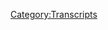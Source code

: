 {{Transcript
    | title         = [[274: Ask Alex Anything]]
    | caption       = [https://knowledgefight.libsyn.com/knowledge-fight-ask-alex-anything Listen to this episode on Libsyn]
    | episodeNumber = [[274: Ask Alex Anything|274]]
    | length        = 01:16:05
}}

{{MessageBox
    | header     = Warning: Bot Generated Content
    | text       = This transcript was automatically generated by transcription software and likely contains many mistakes and misattributions. Please check the audio for definitive quotes, attribution, and context.
    | image      = N3yvass4myg91.webp
    | imagewidth = 50px
    | id         = warning
}}

{{TranscriptBlock
    | name      = Unknown Speaker
    | timestamp = 00:00:00.000
    | text      = Andy in Kansas. You're on the air. Thanks for holding
}}

{{TranscriptBlock
    | name      = Unknown Speaker
    | timestamp = 00:00:03.839
    | text      = Hello Alex, I'm a person color I'm a huge fan. I love your work. I love you. Hello everybody
}}

{{TranscriptBlock
    | name      = Unknown Speaker
    | timestamp = 00:00:08.880
    | text      = Welcome back to knowledge fight. I am Dan Jordan is unavailable today
}}

{{TranscriptBlock
    | name      = Unknown Speaker
    | timestamp = 00:00:13.480
    | text      = He has a had a little bit of a scheduling conflict
}}

{{TranscriptBlock
    | name      = Unknown Speaker
    | timestamp = 00:00:16.079
    | text      = But I felt the absolute need to do an emergency episode because something happened that is completely crazy
}}

{{TranscriptBlock
    | name      = Unknown Speaker
    | timestamp = 00:00:22.199
    | text      = And filling in for Jordan super excited to have on the show from the behind the bastards podcast Robert Evans
}}

{{TranscriptBlock
    | name      = Unknown Speaker
    | timestamp = 00:00:31.679
    | text      = Thank you for joining me man. I wasn't fast enough when you said I'm Dan
}}

{{TranscriptBlock
    | name      = Unknown Speaker
    | timestamp = 00:00:35.799
    | text      = I was gonna I was gonna shout and I'm not Jordan in my best Jordan impression
}}

{{TranscriptBlock
    | name      = Unknown Speaker
    | timestamp = 00:00:39.679
    | text      = But I can't do a very good Jordan impression. Well, I will
}}

{{TranscriptBlock
    | name      = Unknown Speaker
    | timestamp = 00:00:42.759
    | text      = Spiritually hurt you do it
}}

{{TranscriptBlock
    | name      = Unknown Speaker
    | timestamp = 00:00:44.759
    | text      = In addition to doing the behind the bastards. I recently saw that you're you're starting a
}}

{{TranscriptBlock
    | name      = Unknown Speaker
    | timestamp = 00:00:49.039
    | text      = A go fund me to do some more combat reporting type type work that
}}

{{TranscriptBlock
    | name      = Unknown Speaker
    | timestamp = 00:00:56.840
    | text      = Yeah conflict reporting I've worked in like Iraq and in Ukraine and I'd like to I've also covered a lot of protests and stuff
}}

{{TranscriptBlock
    | name      = Unknown Speaker
    | timestamp = 00:01:03.880
    | text      = Including a lot of the street fighting between fascists and anti-fascists in Portland
}}

{{TranscriptBlock
    | name      = Unknown Speaker
    | timestamp = 00:01:07.400
    | text      = So I'd like to be able to do more of that and I'm putting together a five-part audio book on
}}

{{TranscriptBlock
    | name      = Unknown Speaker
    | timestamp = 00:01:11.239
    | text      = All of the intellectual origins of and all the people who have like invented
}}

{{TranscriptBlock
    | name      = Unknown Speaker
    | timestamp = 00:01:15.120
    | text      = Right-wing terror as it exists like lone wolf terror from like fucking Tim McVeigh to that Coast Guard guy
}}

{{TranscriptBlock
    | name      = Unknown Speaker
    | timestamp = 00:01:20.840
    | text      = He just tried to murder a bunch of people. So yeah, I saw that today that go fund me
}}

{{TranscriptBlock
    | name      = Unknown Speaker
    | timestamp = 00:01:25.120
    | text      = I thought it was something super interesting and very relevant to a lot of the things that our listeners are into
}}

{{TranscriptBlock
    | name      = Unknown Speaker
    | timestamp = 00:01:30.400
    | text      = So I just wanted to mention that up top. Oh, man. Alex Jones is one hell of a stochastic terrorist
}}

{{TranscriptBlock
    | name      = Unknown Speaker
    | timestamp = 00:01:35.719
    | text      = He's he's one of the best. Oh
}}

{{TranscriptBlock
    | name      = Unknown Speaker
    | timestamp = 00:01:37.879
    | text      = undoubtedly
}}

{{TranscriptBlock
    | name      = Unknown Speaker
    | timestamp = 00:01:39.239
    | text      = So today Robert what we're gonna be doing is we're gonna be going over
}}

{{TranscriptBlock
    | name      = Unknown Speaker
    | timestamp = 00:01:43.840
    | text      = Alex Jones had Paul Joseph Watson in town visiting recently from England
}}

{{TranscriptBlock
    | name      = Unknown Speaker
    | timestamp = 00:01:48.480
    | text      = Oh, and I understand that Paul really liked the food in Austin was happy
}}

{{TranscriptBlock
    | name      = Unknown Speaker
    | timestamp = 00:01:53.920
    | text      = With his with his eating choices where he chose to spend his money. Yeah, he trolled a restaurant by buying a candy bar
}}

{{TranscriptBlock
    | name      = Unknown Speaker
    | timestamp = 00:01:59.239
    | text      = He is real cool
}}

{{TranscriptBlock
    | name      = Unknown Speaker
    | timestamp = 00:02:02.239
    | text      = What a badass yeah, they do discuss that
}}

{{TranscriptBlock
    | name      = Unknown Speaker
    | timestamp = 00:02:05.439
    | text      = I don't have any clips of that but he was talking about how that was just a restaurant in his hotel
}}

{{TranscriptBlock
    | name      = Unknown Speaker
    | timestamp = 00:02:09.400
    | text      = And like I just was in Austin at the beginning of February. I ain't nothing but brisket everywhere
}}

{{TranscriptBlock
    | name      = Unknown Speaker
    | timestamp = 00:02:15.120
    | text      = Yeah, why would you eat anything but barbecue if you're in Austin, Texas? It's one of the most notoriously beef cities
}}

{{TranscriptBlock
    | name      = Unknown Speaker
    | timestamp = 00:02:21.560
    | text      = In the country, it's absurd for him to be like all these soy boy restaurants in Austin like you made the choice
}}

{{TranscriptBlock
    | name      = Unknown Speaker
    | timestamp = 00:02:28.759
    | text      = but he's in Austin and
}}

{{TranscriptBlock
    | name      = Unknown Speaker
    | timestamp = 00:02:30.879
    | text      = The reason I need to fill you in on this because you may not be aware of it
}}

{{TranscriptBlock
    | name      = Unknown Speaker
    | timestamp = 00:02:34.479
    | text      = But the reason that he came to Austin was he's leaving Infowars. He's yeah
}}

{{TranscriptBlock
    | name      = Unknown Speaker
    | timestamp = 00:02:41.960
    | text      = He came on Alex's show on Tuesday
}}

{{TranscriptBlock
    | name      = Unknown Speaker
    | timestamp = 00:02:44.840
    | text      = I believe no Wednesday and he announced that he's leaving in force to start his own operation and Alex is very sad about this. I
}}

{{TranscriptBlock
    | name      = Unknown Speaker
    | timestamp = 00:02:53.879
    | text      = Literally jumped and pounded my desk with excitement when you said that you did there's a giddiness. Yeah, I
}}

{{TranscriptBlock
    | name      = Unknown Speaker
    | timestamp = 00:02:59.400
    | text      = I'm not a fan of Paul Joseph Watson and I am a fan of him having less money
}}

{{TranscriptBlock
    | name      = Unknown Speaker
    | timestamp = 00:03:05.240
    | text      = Well, I think I have a bunch of thoughts about it
}}

{{TranscriptBlock
    | name      = Unknown Speaker
    | timestamp = 00:03:07.800
    | text      = I think it could lead to him getting all of Alex's
}}

{{TranscriptBlock
    | name      = Unknown Speaker
    | timestamp = 00:03:10.719
    | text      = Sort of support and I think yeah sort of spells the end of Alex's being able to run an operation at all quite frankly
}}

{{TranscriptBlock
    | name      = Unknown Speaker
    | timestamp = 00:03:17.319
    | text      = Because he doesn't write most of his stories the other people who write for him other than Paul are kind of incompetent
}}

{{TranscriptBlock
    | name      = Unknown Speaker
    | timestamp = 00:03:22.599
    | text      = So like losing Paul would be just devastating to him and he knows it
}}

{{TranscriptBlock
    | name      = Unknown Speaker
    | timestamp = 00:03:27.360
    | text      = yeah, like you were talking you and and Jordan were talking about that earlier when Paul or when when Alex first started being like
}}

{{TranscriptBlock
    | name      = Unknown Speaker
    | timestamp = 00:03:35.120
    | text      = I might have to let Paul and and Roger go and I think the general consensus was like he'd never let Paul go
}}

{{TranscriptBlock
    | name      = Unknown Speaker
    | timestamp = 00:03:41.159
    | text      = So it's it's kind of shocking to me that that's happened
}}

{{TranscriptBlock
    | name      = Unknown Speaker
    | timestamp = 00:03:44.099
    | text      = Well, I wonder I think Alex started talking like that on air like having the I might have to let Paul go and Paul
}}

{{TranscriptBlock
    | name      = Unknown Speaker
    | timestamp = 00:03:50.860
    | text      = Probably was like why have I why am I still here?
}}

{{TranscriptBlock
    | name      = Unknown Speaker
    | timestamp = 00:03:53.120
    | text      = I can do my own thing. And so I think I probably Alex might have in some ways
}}

{{TranscriptBlock
    | name      = Unknown Speaker
    | timestamp = 00:03:58.479
    | text      = Brought it upon himself with that kind of like you could get fired talk
}}

{{TranscriptBlock
    | name      = Unknown Speaker
    | timestamp = 00:04:02.360
    | text      = I'm super curious to know whose call it was for Paul to leave. I think
}}

{{TranscriptBlock
    | name      = Unknown Speaker
    | timestamp = 00:04:08.879
    | text      = If it was Alex's then he wants to quit and I'm not entirely sure if that is the case
}}

{{TranscriptBlock
    | name      = Unknown Speaker
    | timestamp = 00:04:13.759
    | text      = But I do think it's a possibility
}}

{{TranscriptBlock
    | name      = Unknown Speaker
    | timestamp = 00:04:15.680
    | text      = Yeah
}}

{{TranscriptBlock
    | name      = Unknown Speaker
    | timestamp = 00:04:16.839
    | text      = Alex saying like you should leave is him saying I'm checking out and I want you to continue my legacy or something along those lines
}}

{{TranscriptBlock
    | name      = Unknown Speaker
    | timestamp = 00:04:25.680
    | text      = Yeah, how could you have Alex Jones say or intimate anything like that to you and not have your soul just shrivel up inside?
}}

{{TranscriptBlock
    | name      = Unknown Speaker
    | timestamp = 00:04:33.519
    | text      = Probably a decade of being being a real
}}

{{TranscriptBlock
    | name      = Unknown Speaker
    | timestamp = 00:04:37.639
    | text      = Principalist dick, you know a whole lifetime of being Paul Joseph Watson
}}

{{TranscriptBlock
    | name      = Unknown Speaker
    | timestamp = 00:04:41.160
    | text      = Yeah, it's got to build up something in you where you're just resistant to humanity
}}

{{TranscriptBlock
    | name      = Unknown Speaker
    | timestamp = 00:04:45.519
    | text      = Um, but he was in town on Tuesday and Wednesday
}}

{{TranscriptBlock
    | name      = Unknown Speaker
    | timestamp = 00:04:49.319
    | text      = and so on Tuesday's show Paul and Alex they were you know, having they were you know, being real real jerks and
}}

{{TranscriptBlock
    | name      = Unknown Speaker
    | timestamp = 00:04:57.600
    | text      = You know complaining about Twitter a whole bunch
}}

{{TranscriptBlock
    | name      = Unknown Speaker
    | timestamp = 00:05:00.000
    | text      = But they announced that they were going to both be on the war room with Owen Troyer
}}

{{TranscriptBlock
    | name      = Unknown Speaker
    | timestamp = 00:05:05.879
    | text      = And they were going to do a live ask me anything a reddit AMA
}}

{{TranscriptBlock
    | name      = Unknown Speaker
    | timestamp = 00:05:10.720
    | text      = And that is what we're going to be going over today because Alex is so fucked up. He is
}}

{{TranscriptBlock
    | name      = Unknown Speaker
    | timestamp = 00:05:18.360
    | text      = profoundly drunk at 4 in the afternoon
}}

{{TranscriptBlock
    | name      = Unknown Speaker
    | timestamp = 00:05:21.240
    | text      = first off just want to say
}}

{{TranscriptBlock
    | name      = Unknown Speaker
    | timestamp = 00:05:23.480
    | text      = Super excited for this and and honored that you you brought me in to hear this
}}

{{TranscriptBlock
    | name      = Unknown Speaker
    | timestamp = 00:05:28.879
    | text      = This beautiful thing that we're about to experience together. I was I was going over it
}}

{{TranscriptBlock
    | name      = Unknown Speaker
    | timestamp = 00:05:34.540
    | text      = I listened to it last night and then as I was going over it cutting the clips this morning
}}

{{TranscriptBlock
    | name      = Unknown Speaker
    | timestamp = 00:05:40.199
    | text      = I realized like this is this is kind of sadder and more fucked up than I even remember
}}

{{TranscriptBlock
    | name      = Unknown Speaker
    | timestamp = 00:05:45.720
    | text      = It being last night and last night. I was like, this is so fucked up
}}

{{TranscriptBlock
    | name      = Unknown Speaker
    | timestamp = 00:05:51.120
    | text      = I'm so excited. All right. Yeah before we jump in
}}

{{TranscriptBlock
    | name      = Unknown Speaker
    | timestamp = 00:05:54.879
    | text      = There's one thing that I need to qualify and that is that Alex and Paul announced that Paul is leaving on Wednesday
}}

{{TranscriptBlock
    | name      = Unknown Speaker
    | timestamp = 00:06:01.639
    | text      = But they know it so there's an awareness that this is sort of like we can't publicly say you're you're out
}}

{{TranscriptBlock
    | name      = Unknown Speaker
    | timestamp = 00:06:09.079
    | text      = You're leaving but we all know it. So that is in the room as this unspoken thing
}}

{{TranscriptBlock
    | name      = Unknown Speaker
    | timestamp = 00:06:15.199
    | text      = that I think probably was part of why Alex is drinking so hard, but
}}

{{TranscriptBlock
    | name      = Unknown Speaker
    | timestamp = 00:06:20.959
    | text      = There's another element to and that is Alex recently got surgery on his arm
}}

{{TranscriptBlock
    | name      = Unknown Speaker
    | timestamp = 00:06:25.160
    | text      = He was talking about needing like bicep surgery, but it doesn't look like his bandage is covering his bicep
}}

{{TranscriptBlock
    | name      = Unknown Speaker
    | timestamp = 00:06:30.639
    | text      = I don't know either way if he got surgery. He might be mixing booze with painkillers and
}}

{{TranscriptBlock
    | name      = Unknown Speaker
    | timestamp = 00:06:35.800
    | text      = That might be the first time that I'm on Alex's side because I don't know if you've heard this but booze and painkillers mix
}}

{{TranscriptBlock
    | name      = Unknown Speaker
    | timestamp = 00:06:42.079
    | text      = Incredibly well together and there are no side effects
}}

{{TranscriptBlock
    | name      = Unknown Speaker
    | timestamp = 00:06:45.439
    | text      = I'm no doctor, but I feel like Alex's behavior on this episode might be a case study against that
}}

{{TranscriptBlock
    | name      = Unknown Speaker
    | timestamp = 00:06:53.879
    | text      = So here is an out of context drop from today's show
}}

{{TranscriptBlock
    | name      = Unknown Speaker
    | timestamp = 00:06:58.079
    | text      = We have to bow down. This dude has a footlong dick and he is a liberal
}}

{{TranscriptBlock
    | name      = Unknown Speaker
    | timestamp = 00:07:02.399
    | text      = so he can worship his dick
}}

{{TranscriptBlock
    | name      = Unknown Speaker
    | timestamp = 00:07:06.399
    | text      = That should give you subsets of this man
}}

{{TranscriptBlock
    | name      = Unknown Speaker
    | timestamp = 00:07:13.399
    | text      = I just want to say I can smell bourbon wafting wafting from days ago
}}

{{TranscriptBlock
    | name      = Unknown Speaker
    | timestamp = 00:07:20.759
    | text      = Through your phone across the Skype and across the country to to my my my desk here
}}

{{TranscriptBlock
    | name      = Unknown Speaker
    | timestamp = 00:07:26.959
    | text      = There's an incredibly powerful stale whiskey going on here
}}

{{TranscriptBlock
    | name      = Unknown Speaker
    | timestamp = 00:07:30.920
    | text      = Yeah, so I'm not gonna play you most of the beginning of this because there's a large portion of it before Alex and Paul show
}}

{{TranscriptBlock
    | name      = Unknown Speaker
    | timestamp = 00:07:38.839
    | text      = Up and then when they do they probably spend a good 15-20 minutes
}}

{{TranscriptBlock
    | name      = Unknown Speaker
    | timestamp = 00:07:43.079
    | text      = Just complaining about Twitter and talking about how Tim Poole is awesome and did great on Rogan and I'm not interested in that
}}

{{TranscriptBlock
    | name      = Unknown Speaker
    | timestamp = 00:07:50.079
    | text      = That's not a conversation. I'm
}}

{{TranscriptBlock
    | name      = Unknown Speaker
    | timestamp = 00:07:52.120
    | text      = Particularly charmed by so we'll jump in here. This is what after they've been complaining about Twitter forever
}}

{{TranscriptBlock
    | name      = Unknown Speaker
    | timestamp = 00:07:59.139
    | text      = This is where they go
}}

{{TranscriptBlock
    | name      = Unknown Speaker
    | timestamp = 00:08:00.939
    | text      = This is like bleeding out. I'll just say this. This is Twitter bleeding out on television like a lens chopped off
}}

{{TranscriptBlock
    | name      = Unknown Speaker
    | timestamp = 00:08:08.339
    | text      = I wanted to start with that because I think it's an apt description of what he's doing in this episode
}}

{{TranscriptBlock
    | name      = Unknown Speaker
    | timestamp = 00:08:14.980
    | text      = He will be bleeding out live on television
}}

{{TranscriptBlock
    | name      = Unknown Speaker
    | timestamp = 00:08:17.660
    | text      = More or less. There's an irony
}}

{{TranscriptBlock
    | name      = Unknown Speaker
    | timestamp = 00:08:19.899
    | text      = marvelous
}}

{{TranscriptBlock
    | name      = Unknown Speaker
    | timestamp = 00:08:21.740
    | text      = So in this next clip Alex is speaking a little bit too loosely
}}

{{TranscriptBlock
    | name      = Unknown Speaker
    | timestamp = 00:08:26.180
    | text      = And he accidentally reveals something that may be who he's talking about wouldn't want him to stay on air or he's making it up
}}

{{TranscriptBlock
    | name      = Unknown Speaker
    | timestamp = 00:08:34.059
    | text      = I'm not entirely sure this this is a perfect moment. You met with Don jr. A bunch of others this weekend
}}

{{TranscriptBlock
    | name      = Unknown Speaker
    | timestamp = 00:08:39.019
    | text      = We're not name name name tweeting. We brought them here
}}

{{TranscriptBlock
    | name      = Unknown Speaker
    | timestamp = 00:08:42.740
    | text      = But I get Don jr. Is good Trump's good. They need to deliver now
}}

{{TranscriptBlock
    | name      = Unknown Speaker
    | timestamp = 00:08:48.259
    | text      = Yeah, this is a time. There's no better time than now because this is backfired immeasurably
}}

{{TranscriptBlock
    | name      = Unknown Speaker
    | timestamp = 00:08:53.379
    | text      = That is that's a little troubling if true. Oh
}}

{{TranscriptBlock
    | name      = Unknown Speaker
    | timestamp = 00:08:59.940
    | text      = Boy um I
}}

{{TranscriptBlock
    | name      = Unknown Speaker
    | timestamp = 00:09:03.139
    | text      = Really want to know what that conversation was about as
}}

{{TranscriptBlock
    | name      = Unknown Speaker
    | timestamp = 00:09:05.659
    | text      = I want to know what they said as much as I never want to be in a room with Donald Trump jr.
}}

{{TranscriptBlock
    | name      = Unknown Speaker
    | timestamp = 00:09:11.059
    | text      = Yeah, yeah for sure if you could somehow bug that lunch or whatever
}}

{{TranscriptBlock
    | name      = Unknown Speaker
    | timestamp = 00:09:15.539
    | text      = I'm not sure how much of that I believe but I know that Alex has burned
}}

{{TranscriptBlock
    | name      = Unknown Speaker
    | timestamp = 00:09:19.500
    | text      = Don jr. Is being like Mike Cernovich's source on stuff before in the past and of the people involved in the like Trump family
}}

{{TranscriptBlock
    | name      = Unknown Speaker
    | timestamp = 00:09:27.659
    | text      = He's definitely the one I would give the most credence to the idea of like yeah, he let Alex fly him to Austin
}}

{{TranscriptBlock
    | name      = Unknown Speaker
    | timestamp = 00:09:36.220
    | text      = So sure oh boy
}}

{{TranscriptBlock
    | name      = Unknown Speaker
    | timestamp = 00:09:39.740
    | text      = that's
}}

{{TranscriptBlock
    | name      = Unknown Speaker
    | timestamp = 00:09:41.340
    | text      = unsettling
}}

{{TranscriptBlock
    | name      = Unknown Speaker
    | timestamp = 00:09:42.620
    | text      = There's nothing good. They could be talking about
}}

{{TranscriptBlock
    | name      = Unknown Speaker
    | timestamp = 00:09:45.580
    | text      = I
}}

{{TranscriptBlock
    | name      = Unknown Speaker
    | timestamp = 00:09:47.580
    | text      = Move I wish I had a funny joke. I'm not as good as the voices as a as a as Jordan
}}

{{TranscriptBlock
    | name      = Unknown Speaker
    | timestamp = 00:09:54.100
    | text      = but I I assure you I am I am shivering and
}}

{{TranscriptBlock
    | name      = Unknown Speaker
    | timestamp = 00:09:59.700
    | text      = Making sure that yeah, I'm terrified
}}

{{TranscriptBlock
    | name      = Unknown Speaker
    | timestamp = 00:10:02.220
    | text      = There's an intense discomfort, and I think that from the context of it since they're still sort of complaining about Twitter a whole bunch
}}

{{TranscriptBlock
    | name      = Unknown Speaker
    | timestamp = 00:10:08.779
    | text      = I think what they're talking about is like maybe they flew him in and they were talking about how Trump needs to
}}

{{TranscriptBlock
    | name      = Unknown Speaker
    | timestamp = 00:10:14.580
    | text      = Make an executive order that'll force Twitter to let Alex back on or something like that the free speech
}}

{{TranscriptBlock
    | name      = Unknown Speaker
    | timestamp = 00:10:23.460
    | text      = Executive order or whatever
}}

{{TranscriptBlock
    | name      = Unknown Speaker
    | timestamp = 00:10:25.460
    | text      = It's one of those like a mark of where how wild things have gotten that like if that's a thing that happens if you this
}}

{{TranscriptBlock
    | name      = Unknown Speaker
    | timestamp = 00:10:31.379
    | text      = Year if the President of the United States
}}

{{TranscriptBlock
    | name      = Unknown Speaker
    | timestamp = 00:10:33.899
    | text      = Pushes an executive order forcing Alex Jones back onto Twitter. I wouldn't be shocked
}}

{{TranscriptBlock
    | name      = Unknown Speaker
    | timestamp = 00:10:39.899
    | text      = It would be like yeah, I mean that's fucking 2019 right yeah
}}

{{TranscriptBlock
    | name      = Unknown Speaker
    | timestamp = 00:10:43.220
    | text      = Yeah, that's real bad, but that is true
}}

{{TranscriptBlock
    | name      = Unknown Speaker
    | timestamp = 00:10:46.820
    | text      = Yeah, I feel very similarly like and it would be pushed under the name of free speech when in reality. It's forced
}}

{{TranscriptBlock
    | name      = Unknown Speaker
    | timestamp = 00:10:52.940
    | text      = It's the government imposing. It's literally the opposite of free speech
}}

{{TranscriptBlock
    | name      = Unknown Speaker
    | timestamp = 00:10:57.019
    | text      = Yeah, because when he's have the freedom to decide who can use their platform. I don't need to explain this to your listeners
}}

{{TranscriptBlock
    | name      = Unknown Speaker
    | timestamp = 00:11:04.340
    | text      = So in this next clip Alex
}}

{{TranscriptBlock
    | name      = Unknown Speaker
    | timestamp = 00:11:06.139
    | text      = This is one of the few of the specific complaints that he has about Twitter and Jack
}}

{{TranscriptBlock
    | name      = Unknown Speaker
    | timestamp = 00:11:10.940
    | text      = and the sort of aftermath of the Rogan
}}

{{TranscriptBlock
    | name      = Unknown Speaker
    | timestamp = 00:11:15.179
    | text      = appearance that Jack Dorsey had and it seems to be that
}}

{{TranscriptBlock
    | name      = Unknown Speaker
    | timestamp = 00:11:19.139
    | text      = Alex is mad that he went on
}}

{{TranscriptBlock
    | name      = Unknown Speaker
    | timestamp = 00:11:21.360
    | text      = Rogan's show and said that he wants to be friends with Jack and that Jack is like being a dick
}}

{{TranscriptBlock
    | name      = Unknown Speaker
    | timestamp = 00:11:28.419
    | text      = Even though Alex said he wants to be friends
}}

{{TranscriptBlock
    | name      = Unknown Speaker
    | timestamp = 00:11:31.500
    | text      = Well, I mean who wouldn't want to be friends with Alex Jones a man who accused his good friend Joe Rogan of being part of
}}

{{TranscriptBlock
    | name      = Unknown Speaker
    | timestamp = 00:11:38.620
    | text      = a horrible
}}

{{TranscriptBlock
    | name      = Unknown Speaker
    | timestamp = 00:11:40.700
    | text      = Conspiracy and probably a pedophile. Mm-hmm. Great great friend Alex Jones
}}

{{TranscriptBlock
    | name      = Unknown Speaker
    | timestamp = 00:11:46.259
    | text      = Yeah, I love what my friends call me sneaky snakes
}}

{{TranscriptBlock
    | name      = Unknown Speaker
    | timestamp = 00:11:50.659
    | text      = And promise to destroy me for my many crimes
}}

{{TranscriptBlock
    | name      = Unknown Speaker
    | timestamp = 00:11:53.740
    | text      = That's that's the real mark of a friend is promising to destroy you for your many crimes
}}

{{TranscriptBlock
    | name      = Unknown Speaker
    | timestamp = 00:11:58.580
    | text      = I can pick you up from the airport, but it takes a rare breed to remember
}}

{{TranscriptBlock
    | name      = Unknown Speaker
    | timestamp = 00:12:04.179
    | text      = my best friend's birthday just last year I
}}

{{TranscriptBlock
    | name      = Unknown Speaker
    | timestamp = 00:12:06.740
    | text      = I
}}

{{TranscriptBlock
    | name      = Unknown Speaker
    | timestamp = 00:12:07.779
    | text      = hit a bag of heroin in his house and I called the police and said that he'd been locking children up in his basement and
}}

{{TranscriptBlock
    | name      = Unknown Speaker
    | timestamp = 00:12:13.139
    | text      = He was like you're a good friend
}}

{{TranscriptBlock
    | name      = Unknown Speaker
    | timestamp = 00:12:15.860
    | text      = You're gonna die in a cell and it's that's what friends do
}}

{{TranscriptBlock
    | name      = Unknown Speaker
    | timestamp = 00:12:19.700
    | text      = Absolutely. Oh, so here is Alex discussing that and I think I think he's it what he's really expressing this kind of rejection
}}

{{TranscriptBlock
    | name      = Unknown Speaker
    | timestamp = 00:12:27.460
    | text      = But it's just weird. It's a weird headspace, but I'm saying to Dorsey. Hey, just be nice
}}

{{TranscriptBlock
    | name      = Unknown Speaker
    | timestamp = 00:12:33.779
    | text      = I won't attack you and he goes on he goes he goes on and goes Alex beats up children
}}

{{TranscriptBlock
    | name      = Unknown Speaker
    | timestamp = 00:12:43.460
    | text      = That's the Democrats telling him what they think they're working hand in hand
}}

{{TranscriptBlock
    | name      = Unknown Speaker
    | timestamp = 00:12:47.340
    | text      = I see your eyes getting really wise because I feel like you might be concerned a little bit. Okay, so
}}

{{TranscriptBlock
    | name      = Unknown Speaker
    | timestamp = 00:12:55.220
    | text      = Dan you're the expert here
}}

{{TranscriptBlock
    | name      = Unknown Speaker
    | timestamp = 00:12:57.940
    | text      = I've heard Alex Jones drunk a number of times
}}

{{TranscriptBlock
    | name      = Unknown Speaker
    | timestamp = 00:13:00.620
    | text      = Mm-hmm, not as many as you but a number of times and that is the drunkest. I've heard him sound
}}

{{TranscriptBlock
    | name      = Unknown Speaker
    | timestamp = 00:13:05.740
    | text      = I'm curious as to where he lands on your scale
}}

{{TranscriptBlock
    | name      = Unknown Speaker
    | timestamp = 00:13:09.539
    | text      = I'm glad you asked cuz he's
}}

{{TranscriptBlock
    | name      = Unknown Speaker
    | timestamp = 00:13:12.340
    | text      = This is cocktail hour. This is like happy hour getting off lunch drunk compared to where we're about to go. Oh
}}

{{TranscriptBlock
    | name      = Unknown Speaker
    | timestamp = 00:13:20.779
    | text      = This is this is relatively sober compared to the rest of the episode. This is
}}

{{TranscriptBlock
    | name      = Unknown Speaker
    | timestamp = 00:13:26.340
    | text      = They would go to commercials and he would come back
}}

{{TranscriptBlock
    | name      = Unknown Speaker
    | timestamp = 00:13:28.779
    | text      = Visibly more fucked up. Oh, he's just taking shots. Oh, he's gotta be I mean he was drinking straight Tito's vodka on
}}

{{TranscriptBlock
    | name      = Unknown Speaker
    | timestamp = 00:13:36.500
    | text      = Rogan's show so, you know, he likes he likes the taste of a liquor
}}

{{TranscriptBlock
    | name      = Unknown Speaker
    | timestamp = 00:13:40.299
    | text      = I don't know much about Paul Joseph Watson personally
}}

{{TranscriptBlock
    | name      = Unknown Speaker
    | timestamp = 00:13:43.860
    | text      = But I've drunk with a number of British
}}

{{TranscriptBlock
    | name      = Unknown Speaker
    | timestamp = 00:13:45.659
    | text      = Journalists and the drunkest nights of my life are all I missed a plane flight to Standing Rock because the British guy I was working
}}

{{TranscriptBlock
    | name      = Unknown Speaker
    | timestamp = 00:13:52.539
    | text      = With and I got so drunk that we overslept our flight by five and a half hours
}}

{{TranscriptBlock
    | name      = Unknown Speaker
    | timestamp = 00:13:56.259
    | text      = So I have to imagine that the presence of a British person here is exacerbating this enormously
}}

{{TranscriptBlock
    | name      = Unknown Speaker
    | timestamp = 00:14:03.779
    | text      = Well, I mean Paul the sober and he's not happy to be there this episode at all
}}

{{TranscriptBlock
    | name      = Unknown Speaker
    | timestamp = 00:14:08.980
    | text      = He he seems miserable
}}

{{TranscriptBlock
    | name      = Unknown Speaker
    | timestamp = 00:14:11.019
    | text      = But I do agree with you the presence of a British person is making Alex get more drunk
}}

{{TranscriptBlock
    | name      = Unknown Speaker
    | timestamp = 00:14:15.659
    | text      = But it's specifically a British person. He relies on to run his business who's in town to quit
}}

{{TranscriptBlock
    | name      = Unknown Speaker
    | timestamp = 00:14:22.179
    | text      = so
}}

{{TranscriptBlock
    | name      = Unknown Speaker
    | timestamp = 00:14:23.700
    | text      = That's definitely a piece of it. But yeah, he's not even close to drunk yet. This is just oh, yeah
}}

{{TranscriptBlock
    | name      = Unknown Speaker
    | timestamp = 00:14:30.019
    | text      = Yeah, you're when I told you earlier. It's a little bit sad. That's what I'm talking about. This is he gets
}}

{{TranscriptBlock
    | name      = Unknown Speaker
    | timestamp = 00:14:37.559
    | text      = Someone should have stopped him quite frankly
}}

{{TranscriptBlock
    | name      = Unknown Speaker
    | timestamp = 00:14:40.139
    | text      = anybody who cares
}}

{{TranscriptBlock
    | name      = Unknown Speaker
    | timestamp = 00:14:41.879
    | text      = Anybody who cares would have stopped it. Yeah, that's that's the Alex Jones
}}

{{TranscriptBlock
    | name      = Unknown Speaker
    | timestamp = 00:14:46.740
    | text      = tagline
}}

{{TranscriptBlock
    | name      = Unknown Speaker
    | timestamp = 00:14:48.259
    | text      = Someone who cares should have stopped this
}}

{{TranscriptBlock
    | name      = Unknown Speaker
    | timestamp = 00:14:50.259
    | text      = It's dead like Paul Joseph Watson and Owen Schroyer just laugh at him
}}

{{TranscriptBlock
    | name      = Unknown Speaker
    | timestamp = 00:14:54.460
    | text      = Like it's a really disgraceful display that you see from these two dudes
}}

{{TranscriptBlock
    | name      = Unknown Speaker
    | timestamp = 00:14:58.500
    | text      = But they've been talking for about 20 minutes
}}

{{TranscriptBlock
    | name      = Unknown Speaker
    | timestamp = 00:15:00.879
    | text      = Complaining about Twitter all that stuff and then Alex finally remembers that they're supposed to be doing an AMA
}}

{{TranscriptBlock
    | name      = Unknown Speaker
    | timestamp = 00:15:06.539
    | text      = We are taking care of business every day and as long as your question is a real question whether it be on reddit or whether it be a phone call
}}

{{TranscriptBlock
    | name      = Unknown Speaker
    | timestamp = 00:15:24.860
    | text      = But we'll give the number out. We're gonna take it for the next hour and a half
}}

{{TranscriptBlock
    | name      = Unknown Speaker
    | timestamp = 00:15:28.299
    | text      = And so let's give that number out
}}

{{TranscriptBlock
    | name      = Unknown Speaker
    | timestamp = 00:15:31.100
    | text      = This is real. This is not censored. You're gonna talk to the
}}

{{TranscriptBlock
    | name      = Unknown Speaker
    | timestamp = 00:15:34.600
    | text      = PJW
}}

{{TranscriptBlock
    | name      = Unknown Speaker
    | timestamp = 00:15:40.080
    | text      = PJ doves I do admire that he did remember that they're supposed to be doing an AMA
}}

{{TranscriptBlock
    | name      = Unknown Speaker
    | timestamp = 00:15:45.720
    | text      = Yeah, that is admirable on some levels. I mean Alex can maintain I've never denied that about him spoiler alert
}}

{{TranscriptBlock
    | name      = Unknown Speaker
    | timestamp = 00:15:52.159
    | text      = They don't get to the AMA for quite a while at this
}}

{{TranscriptBlock
    | name      = Unknown Speaker
    | timestamp = 00:15:56.399
    | text      = But Alex remembers they're supposed to be um
}}

{{TranscriptBlock
    | name      = Unknown Speaker
    | timestamp = 00:15:59.000
    | text      = So you heard there Alex is really excited about promoting the idea that his callers get to call in and talk to Paul
}}

{{TranscriptBlock
    | name      = Unknown Speaker
    | timestamp = 00:16:05.200
    | text      = Joseph what's the great Paul Joseph Watson?
}}

{{TranscriptBlock
    | name      = Unknown Speaker
    | timestamp = 00:16:08.879
    | text      = Luminary of our times. Yeah, and so he decides to double down on that and talk about how like
}}

{{TranscriptBlock
    | name      = Unknown Speaker
    | timestamp = 00:16:14.000
    | text      = Do you do you believe it you get to talk to Paul?
}}

{{TranscriptBlock
    | name      = Unknown Speaker
    | timestamp = 00:16:19.200
    | text      = 88 8 2 0 1 2 2 4 4
}}

{{TranscriptBlock
    | name      = Unknown Speaker
    | timestamp = 00:16:21.200
    | text      = We are specifically taking calls for the man known as the goblin Emperor
}}

{{TranscriptBlock
    | name      = Unknown Speaker
    | timestamp = 00:16:32.200
    | text      = No, but the goblin Emperor
}}

{{TranscriptBlock
    | name      = Unknown Speaker
    | timestamp = 00:16:34.720
    | text      = like secretly
}}

{{TranscriptBlock
    | name      = Unknown Speaker
    | timestamp = 00:16:36.840
    | text      = You are the make them fun questions. Okay, no dry political stuff
}}

{{TranscriptBlock
    | name      = Unknown Speaker
    | timestamp = 00:16:42.000
    | text      = We're done with that make them fun make them fun. This is almost like Nigel Farage
}}

{{TranscriptBlock
    | name      = Unknown Speaker
    | timestamp = 00:16:47.200
    | text      = floating above
}}

{{TranscriptBlock
    | name      = Unknown Speaker
    | timestamp = 00:16:48.720
    | text      = all his children
}}

{{TranscriptBlock
    | name      = Unknown Speaker
    | timestamp = 00:16:50.720
    | text      = the fertilize in the fields
}}

{{TranscriptBlock
    | name      = Unknown Speaker
    | timestamp = 00:16:53.279
    | text      = peeping
}}

{{TranscriptBlock
    | name      = Unknown Speaker
    | timestamp = 00:16:55.360
    | text      = It's almost like that, isn't it?
}}

{{TranscriptBlock
    | name      = Unknown Speaker
    | timestamp = 00:17:00.639
    | text      = Pollinating pollinating. Yeah spreading the seed of pollination. So
}}

{{TranscriptBlock
    | name      = Unknown Speaker
    | timestamp = 00:17:06.759
    | text      = you said early acid in the in the you shit all in the
}}

{{TranscriptBlock
    | name      = Unknown Speaker
    | timestamp = 00:17:12.039
    | text      = In the throne in the throne of all God happens whoa thrown a fortune
}}

{{TranscriptBlock
    | name      = Unknown Speaker
    | timestamp = 00:17:20.480
    | text      = Of the what God the Neanderthal God the Neanderthal God
}}

{{TranscriptBlock
    | name      = Unknown Speaker
    | timestamp = 00:17:25.319
    | text      = So he is the goblin Emperor, but he sits on the throne of the Neanderthal God now
}}

{{TranscriptBlock
    | name      = Unknown Speaker
    | timestamp = 00:17:30.220
    | text      = I'm really curious like like how does this like what's the separation of powers between?
}}

{{TranscriptBlock
    | name      = Unknown Speaker
    | timestamp = 00:17:35.700
    | text      = Whoever sits on the Neanderthal
}}

{{TranscriptBlock
    | name      = Unknown Speaker
    | timestamp = 00:17:37.420
    | text      = Throne and the goblin Emperor because it seems like PJ Dubs is probably like that can't be constitutional
}}

{{TranscriptBlock
    | name      = Unknown Speaker
    | timestamp = 00:17:43.799
    | text      = Oh, certainly not. I the way I hear it. I'm glad we're getting into a sort of textual
}}

{{TranscriptBlock
    | name      = Unknown Speaker
    | timestamp = 00:17:49.400
    | text      = Analysis about this. Yeah, it's important. There is something going on here. I think that it's implied that the Neanderthal
}}

{{TranscriptBlock
    | name      = Unknown Speaker
    | timestamp = 00:17:57.119
    | text      = Throne the occupier of that has been vanquished
}}

{{TranscriptBlock
    | name      = Unknown Speaker
    | timestamp = 00:18:00.880
    | text      = Probably by the goblin Emperor. So it's
}}

{{TranscriptBlock
    | name      = Unknown Speaker
    | timestamp = 00:18:03.279
    | text      = Sort of like the Game of Thrones the the Iron Throne is
}}

{{TranscriptBlock
    | name      = Unknown Speaker
    | timestamp = 00:18:07.740
    | text      = Hell, it's you know from a far-gone past
}}

{{TranscriptBlock
    | name      = Unknown Speaker
    | timestamp = 00:18:11.380
    | text      = and I don't know if that metaphor works, but
}}

{{TranscriptBlock
    | name      = Unknown Speaker
    | timestamp = 00:18:17.180
    | text      = He's saying that POTUS Watson goblin
}}

{{TranscriptBlock
    | name      = Unknown Speaker
    | timestamp = 00:18:21.220
    | text      = Has successfully carried out a genocide against the Neanderthals and is now on their throne
}}

{{TranscriptBlock
    | name      = Unknown Speaker
    | timestamp = 00:18:27.579
    | text      = Is that is that that what I'm getting I I choose to look at it this way
}}

{{TranscriptBlock
    | name      = Unknown Speaker
    | timestamp = 00:18:31.859
    | text      = First of all, it's never a compliment to call someone a goblin Emperor or not. I think that's probably I
}}

{{TranscriptBlock
    | name      = Unknown Speaker
    | timestamp = 00:18:39.140
    | text      = Mean I've known a lot of great goblins. Is that right? Yeah
}}

{{TranscriptBlock
    | name      = Unknown Speaker
    | timestamp = 00:18:43.460
    | text      = Listen, I don't know how you guys do it in the big city
}}

{{TranscriptBlock
    | name      = Unknown Speaker
    | timestamp = 00:18:45.420
    | text      = But here in Chicago not a lot of goblins running around I played a lot of Warhammer as a kid
}}

{{TranscriptBlock
    | name      = Unknown Speaker
    | timestamp = 00:18:50.299
    | text      = I can get on board a goblin. I'm not I'm not inherently biased against goblins. Okay, I'll put you I'll put you down as a
}}

{{TranscriptBlock
    | name      = Unknown Speaker
    | timestamp = 00:18:55.779
    | text      = A tolerant of goblins. Yeah goblin tolerant. I would say I choose to believe that what he's saying
}}

{{TranscriptBlock
    | name      = Unknown Speaker
    | timestamp = 00:19:03.380
    | text      = Is that Alex is the one who?
}}

{{TranscriptBlock
    | name      = Unknown Speaker
    | timestamp = 00:19:06.500
    | text      = Is the Neanderthal throne bearer or the one who seats on sits on the Neanderthal?
}}

{{TranscriptBlock
    | name      = Unknown Speaker
    | timestamp = 00:19:14.019
    | text      = Throne and that Paul Joseph Watson the goblin Emperor is now taking his throne. So
}}

{{TranscriptBlock
    | name      = Unknown Speaker
    | timestamp = 00:19:19.660
    | text      = Okay, okay. Alex is super drunk, but I feel like that's part of what he's trying to express
}}

{{TranscriptBlock
    | name      = Unknown Speaker
    | timestamp = 00:19:27.140
    | text      = Is it is it conceivable that Alex Jones?
}}

{{TranscriptBlock
    | name      = Unknown Speaker
    | timestamp = 00:19:33.500
    | text      = has honest human
}}

{{TranscriptBlock
    | name      = Unknown Speaker
    | timestamp = 00:19:36.299
    | text      = sympathy and care for Paul Joseph Watson and
}}

{{TranscriptBlock
    | name      = Unknown Speaker
    | timestamp = 00:19:39.700
    | text      = Knows that his organization is going down in flames and wants Paul to be okay in the wake of it
}}

{{TranscriptBlock
    | name      = Unknown Speaker
    | timestamp = 00:19:45.500
    | text      = And that's what like is that is that conceivable? No, okay. Yeah, I just
}}

{{TranscriptBlock
    | name      = Unknown Speaker
    | timestamp = 00:19:50.539
    | text      = You know me. I'm gonna try to find the the best in somebody I
}}

{{TranscriptBlock
    | name      = Unknown Speaker
    | timestamp = 00:19:56.019
    | text      = Appreciate that cuz that's a that's a variable or a possibility that I was I didn't even consider and it there may be a piece
}}

{{TranscriptBlock
    | name      = Unknown Speaker
    | timestamp = 00:20:02.180
    | text      = Of it in there, but I can't imagine it being even close to like his primary
}}

{{TranscriptBlock
    | name      = Unknown Speaker
    | timestamp = 00:20:06.420
    | text      = care
}}

{{TranscriptBlock
    | name      = Unknown Speaker
    | timestamp = 00:20:07.380
    | text      = I
}}

{{TranscriptBlock
    | name      = Unknown Speaker
    | timestamp = 00:20:08.500
    | text      = Don't think he yeah, I think he would happily let Paul go down with this
}}

{{TranscriptBlock
    | name      = Unknown Speaker
    | timestamp = 00:20:12.099
    | text      = Okay, I think he would probably be happy to
}}

{{TranscriptBlock
    | name      = Unknown Speaker
    | timestamp = 00:20:15.940
    | text      = Somehow make Paul in charge. So when it does go down he gets stuck holding the bag. I wouldn't be surprised
}}

{{TranscriptBlock
    | name      = Unknown Speaker
    | timestamp = 00:20:22.859
    | text      = yeah, the thing that I've always
}}

{{TranscriptBlock
    | name      = Unknown Speaker
    | timestamp = 00:20:25.180
    | text      = hated about Paul is how as
}}

{{TranscriptBlock
    | name      = Unknown Speaker
    | timestamp = 00:20:28.539
    | text      = May sound ridiculous, but he's very smart
}}

{{TranscriptBlock
    | name      = Unknown Speaker
    | timestamp = 00:20:32.099
    | text      = He's he's he that's why he's still on fucking Twitter for one reason like he's
}}

{{TranscriptBlock
    | name      = Unknown Speaker
    | timestamp = 00:20:36.460
    | text      = So much better at writing the line of doing a lot of dangerous propagandizing, but not getting shit canned
}}

{{TranscriptBlock
    | name      = Unknown Speaker
    | timestamp = 00:20:44.720
    | text      = and yeah, I
}}

{{TranscriptBlock
    | name      = Unknown Speaker
    | timestamp = 00:20:48.240
    | text      = Yeah, he's crafty he's he has that that form of intelligence whatever whatever it is
}}

{{TranscriptBlock
    | name      = Unknown Speaker
    | timestamp = 00:20:54.339
    | text      = Yeah, yeah, and Alex is kind of I mean it goes back again to the Neanderthal throne like he is last year's model
}}

{{TranscriptBlock
    | name      = Unknown Speaker
    | timestamp = 00:21:01.480
    | text      = He's not as good as that because Paul has grown up
}}

{{TranscriptBlock
    | name      = Unknown Speaker
    | timestamp = 00:21:03.880
    | text      = As a younger man around a lot more of the technologies and stuff. So he is he's the goblin Emperor. Yeah
}}

{{TranscriptBlock
    | name      = Unknown Speaker
    | timestamp = 00:21:11.720
    | text      = Yeah, Alex Jones was always really in is
}}

{{TranscriptBlock
    | name      = Unknown Speaker
    | timestamp = 00:21:15.319
    | text      = Was at his best when he was just like ranting about kooky crazy stuff and Paul is an actual like
}}

{{TranscriptBlock
    | name      = Unknown Speaker
    | timestamp = 00:21:22.759
    | text      = Fascist propagandist and his good at drumming up racial hatred
}}

{{TranscriptBlock
    | name      = Unknown Speaker
    | timestamp = 00:21:27.039
    | text      = Mm-hmm. Yeah, and Alex is best also on VHS tapes or something like that. Oh, that's a natural niche
}}

{{TranscriptBlock
    | name      = Unknown Speaker
    | timestamp = 00:21:33.839
    | text      = Like people trading underground VHS tapes or something like that. Not a media organization
}}

{{TranscriptBlock
    | name      = Unknown Speaker
    | timestamp = 00:21:39.599
    | text      = but 145 in the morning like yeah, I
}}

{{TranscriptBlock
    | name      = Unknown Speaker
    | timestamp = 00:21:44.000
    | text      = Yeah, I just watched that documentary about the stretch and Bobbido show
}}

{{TranscriptBlock
    | name      = Unknown Speaker
    | timestamp = 00:21:48.559
    | text      = What they did a underground hip-hop
}}

{{TranscriptBlock
    | name      = Unknown Speaker
    | timestamp = 00:21:51.319
    | text      = Or college radio show from like the late 80s into early 90s and like tons and tons of people got their start
}}

{{TranscriptBlock
    | name      = Unknown Speaker
    | timestamp = 00:21:57.819
    | text      = Like freestyling on their show and it struck a it struck me that like a bunch of the people
}}

{{TranscriptBlock
    | name      = Unknown Speaker
    | timestamp = 00:22:04.539
    | text      = Their their organization once they went to like hot 97 instead of doing it as a like a Columbia University as a college show
}}

{{TranscriptBlock
    | name      = Unknown Speaker
    | timestamp = 00:22:11.660
    | text      = It sort of didn't have the same
}}

{{TranscriptBlock
    | name      = Unknown Speaker
    | timestamp = 00:22:14.019
    | text      = Ability to connect with folks. It didn't have the same vibe
}}

{{TranscriptBlock
    | name      = Unknown Speaker
    | timestamp = 00:22:17.619
    | text      = And it's sort of the same thing with Alex
}}

{{TranscriptBlock
    | name      = Unknown Speaker
    | timestamp = 00:22:19.380
    | text      = I think you know that that he belongs at one o'clock in the morning on a public exit station
}}

{{TranscriptBlock
    | name      = Unknown Speaker
    | timestamp = 00:22:25.180
    | text      = Yeah, he should be a crazy person that we run into when we're exhausted and driving long
}}

{{TranscriptBlock
    | name      = Unknown Speaker
    | timestamp = 00:22:32.700
    | text      = Distances or just got home from a graveyard shift total. That's
}}

{{TranscriptBlock
    | name      = Unknown Speaker
    | timestamp = 00:22:37.339
    | text      = Yeah, I watch every now and then some of his old UHF or whatever
}}

{{TranscriptBlock
    | name      = Unknown Speaker
    | timestamp = 00:22:40.779
    | text      = He was when he was on Austin public broadcasting whatever that was would like back in the late 90s and it's like comforting almost
}}

{{TranscriptBlock
    | name      = Unknown Speaker
    | timestamp = 00:22:47.059
    | text      = Yeah, yeah
}}

{{TranscriptBlock
    | name      = Unknown Speaker
    | timestamp = 00:22:49.019
    | text      = I mean you kind of see you don't
}}

{{TranscriptBlock
    | name      = Unknown Speaker
    | timestamp = 00:22:51.619
    | text      = The feeling that I get is I'm always so afraid for him when I'm watching him like
}}

{{TranscriptBlock
    | name      = Unknown Speaker
    | timestamp = 00:22:56.380
    | text      = Especially episodes like this where he's super drunk and maybe on painkillers
}}

{{TranscriptBlock
    | name      = Unknown Speaker
    | timestamp = 00:23:00.299
    | text      = Like I've just worried for him
}}

{{TranscriptBlock
    | name      = Unknown Speaker
    | timestamp = 00:23:02.059
    | text      = Whereas you it's the when I listen to him back in the day you watch those old tapes you have like this is a guy
}}

{{TranscriptBlock
    | name      = Unknown Speaker
    | timestamp = 00:23:08.460
    | text      = Who is nuts, but okay?
}}

{{TranscriptBlock
    | name      = Unknown Speaker
    | timestamp = 00:23:10.700
    | text      = I'm just having a great time. He's doing once to for a living yeah, and now it's a guy who
}}

{{TranscriptBlock
    | name      = Unknown Speaker
    | timestamp = 00:23:18.099
    | text      = Should never have stopped ranting about the aliens, and I've seen in y'all's latest episodes
}}

{{TranscriptBlock
    | name      = Unknown Speaker
    | timestamp = 00:23:22.740
    | text      = It sounds like that's what he's desperately trying to get back to doing and like the 9-eleven stuff that he's promising like
}}

{{TranscriptBlock
    | name      = Unknown Speaker
    | timestamp = 00:23:30.259
    | text      = I want to get us back to this stuff when I was fun. Oh, hey cat yeah
}}

{{TranscriptBlock
    | name      = Unknown Speaker
    | timestamp = 00:23:35.819
    | text      = Salim is making a little cameo
}}

{{TranscriptBlock
    | name      = Unknown Speaker
    | timestamp = 00:23:37.819
    | text      = Yeah, I totally agree, but he he goes back to this idea
}}

{{TranscriptBlock
    | name      = Unknown Speaker
    | timestamp = 00:23:43.299
    | text      = I might be making too big of a point of Alex as the one on the Neanderthal throne
}}

{{TranscriptBlock
    | name      = Unknown Speaker
    | timestamp = 00:23:47.980
    | text      = But I mostly do that because he revisits the idea in this next clip and he has a history of calling himself
}}

{{TranscriptBlock
    | name      = Unknown Speaker
    | timestamp = 00:23:54.500
    | text      = Neanderthal so here is that let's get serious
}}

{{TranscriptBlock
    | name      = Unknown Speaker
    | timestamp = 00:24:01.259
    | text      = Let's talk about Neanderthal vision right now. Let's do it
}}

{{TranscriptBlock
    | name      = Unknown Speaker
    | timestamp = 00:24:05.599
    | text      = Tell me about Neanderthal vision. Do you tell me Alex?
}}

{{TranscriptBlock
    | name      = Unknown Speaker
    | timestamp = 00:24:10.480
    | text      = 40 yes, hey, it's it's kind of my forte right now. You tell me about it
}}

{{TranscriptBlock
    | name      = Unknown Speaker
    | timestamp = 00:24:16.279
    | text      = Yeah, he doesn't he he completely forgets that this is the the conversation
}}

{{TranscriptBlock
    | name      = Unknown Speaker
    | timestamp = 00:24:20.799
    | text      = They're having and completely moves on there is so much condescension and Paul Joseph Watson's voice
}}

{{TranscriptBlock
    | name      = Unknown Speaker
    | timestamp = 00:24:26.559
    | text      = Yeah, it's weird to feel angry on behalf of Alex Jones, but how dare you Paul?
}}

{{TranscriptBlock
    | name      = Unknown Speaker
    | timestamp = 00:24:31.599
    | text      = He made you totally I feel I feel exactly the same
}}

{{TranscriptBlock
    | name      = Unknown Speaker
    | timestamp = 00:24:36.480
    | text      = And to let like to be smugly dismissive like this of a man who you've probably watched drink all the booze
}}

{{TranscriptBlock
    | name      = Unknown Speaker
    | timestamp = 00:24:43.119
    | text      = He's been drinking. Yeah, it's really it's really shitty behavior for people who even co-workers
}}

{{TranscriptBlock
    | name      = Unknown Speaker
    | timestamp = 00:24:49.359
    | text      = It's that's a horrible way to treat a friend a co-worker
}}

{{TranscriptBlock
    | name      = Unknown Speaker
    | timestamp = 00:24:52.920
    | text      = anybody it's one of those things like
}}

{{TranscriptBlock
    | name      = Unknown Speaker
    | timestamp = 00:24:55.039
    | text      = You can tell there's no one who truly cares about him as a person like Kanye West had his big thing a couple of years
}}

{{TranscriptBlock
    | name      = Unknown Speaker
    | timestamp = 00:25:02.319
    | text      = ago like somebody
}}

{{TranscriptBlock
    | name      = Unknown Speaker
    | timestamp = 00:25:04.000
    | text      = Took him in to like like he was his friends and family got him help like he was
}}

{{TranscriptBlock
    | name      = Unknown Speaker
    | timestamp = 00:25:09.599
    | text      = Institutionalized by people who cared about him because even as like you know famous and whatnot as he is
}}

{{TranscriptBlock
    | name      = Unknown Speaker
    | timestamp = 00:25:15.400
    | text      = He's got people who honestly care about his health and well-being. There's no one like that for Alex Jones
}}

{{TranscriptBlock
    | name      = Unknown Speaker
    | timestamp = 00:25:20.720
    | text      = No, I think I think he probably that boat is sailed for him in many ways
}}

{{TranscriptBlock
    | name      = Unknown Speaker
    | timestamp = 00:25:27.200
    | text      = His kids aren't old enough to 5150 him probably. Oh boy. I'm worried about those kids
}}

{{TranscriptBlock
    | name      = Unknown Speaker
    | timestamp = 00:25:33.519
    | text      = I think they'll be all right
}}

{{TranscriptBlock
    | name      = Unknown Speaker
    | timestamp = 00:25:35.039
    | text      = I mean as all right as you can be if you're the kid of Alex Jones
}}

{{TranscriptBlock
    | name      = Unknown Speaker
    | timestamp = 00:25:38.559
    | text      = I'm sure they have tons of money tons of like access to good education and stuff like that
}}

{{TranscriptBlock
    | name      = Unknown Speaker
    | timestamp = 00:25:45.039
    | text      = So I don't know I do feel bad for them because they got a they got a tough road to go
}}

{{TranscriptBlock
    | name      = Unknown Speaker
    | timestamp = 00:25:49.279
    | text      = Because they got a they got a tough road ahead of them. But yeah, so in this next clip Alex realizes once again
}}

{{TranscriptBlock
    | name      = Unknown Speaker
    | timestamp = 00:25:55.440
    | text      = This is a little bit later in the episode. He realizes that they're still not doing the AMA that they've promised everybody
}}

{{TranscriptBlock
    | name      = Unknown Speaker
    | timestamp = 00:26:02.319
    | text      = So he tries to reintroduce the idea we're gonna break but here's the problem
}}

{{TranscriptBlock
    | name      = Unknown Speaker
    | timestamp = 00:26:07.039
    | text      = We did this show. He said we were gonna take off. We said we were gonna talk to people
}}

{{TranscriptBlock
    | name      = Unknown Speaker
    | timestamp = 00:26:13.839
    | text      = so we have to come back after this break and we have to
}}

{{TranscriptBlock
    | name      = Unknown Speaker
    | timestamp = 00:26:16.720
    | text      = Talk to people that have been censored because that's why we're here tonight
}}

{{TranscriptBlock
    | name      = Unknown Speaker
    | timestamp = 00:26:21.519
    | text      = Stay with us
}}

{{TranscriptBlock
    | name      = Unknown Speaker
    | timestamp = 00:26:22.880
    | text      = So now the goal is to talk to people who have been censored as opposed to just doing an AMA
}}

{{TranscriptBlock
    | name      = Unknown Speaker
    | timestamp = 00:26:27.839
    | text      = They achieve neither of these goals
}}

{{TranscriptBlock
    | name      = Unknown Speaker
    | timestamp = 00:26:31.839
    | text      = He does you do really see that like
}}

{{TranscriptBlock
    | name      = Unknown Speaker
    | timestamp = 00:26:34.079
    | text      = Everyone has this when you're drunk and you get that you hit that point where you get more ambitious
}}

{{TranscriptBlock
    | name      = Unknown Speaker
    | timestamp = 00:26:38.240
    | text      = And you're like we're gonna go run tomorrow. We're gonna go he's gonna go hike in the woods. Oh, yes
}}

{{TranscriptBlock
    | name      = Unknown Speaker
    | timestamp = 00:26:42.720
    | text      = Oh, yes. Yeah, I think that was part of the reason I have an exercise bike in my room that I don't use
}}

{{TranscriptBlock
    | name      = Unknown Speaker
    | timestamp = 00:26:50.880
    | text      = Yeah, absolutely it's sad when the ambition is literally the thing you're already in the middle of doing
}}

{{TranscriptBlock
    | name      = Unknown Speaker
    | timestamp = 00:26:57.279
    | text      = Yeah, you have to do is answer a phone
}}

{{TranscriptBlock
    | name      = Unknown Speaker
    | timestamp = 00:27:01.599
    | text      = That's rough
}}

{{TranscriptBlock
    | name      = Unknown Speaker
    | timestamp = 00:27:02.880
    | text      = So robert, let me ask you this. Do you think that when they return for break that they get back to uh taking calls?
}}

{{TranscriptBlock
    | name      = Unknown Speaker
    | timestamp = 00:27:09.200
    | text      = Or they get to taking calls
}}

{{TranscriptBlock
    | name      = Unknown Speaker
    | timestamp = 00:27:11.039
    | text      = Yeah, i'm gonna i'm gonna guess they get right to it and uh, it's productive and enlightening and we all learn a little something
}}

{{TranscriptBlock
    | name      = Unknown Speaker
    | timestamp = 00:27:17.440
    | text      = You are incorrect alex complaints about how everyone uh judges him for talking about leprechauns
}}

{{TranscriptBlock
    | name      = Unknown Speaker
    | timestamp = 00:27:26.079
    | text      = We've had a lot of game changers in this fight
}}

{{TranscriptBlock
    | name      = Unknown Speaker
    | timestamp = 00:27:28.640
    | text      = and we can sit here and like talk about
}}

{{TranscriptBlock
    | name      = Unknown Speaker
    | timestamp = 00:27:30.960
    | text      = easter bunnies or walruses and
}}

{{TranscriptBlock
    | name      = Unknown Speaker
    | timestamp = 00:27:33.839
    | text      = keebler elves
}}

{{TranscriptBlock
    | name      = Unknown Speaker
    | timestamp = 00:27:35.599
    | text      = You know anything else we talk about like, uh
}}

{{TranscriptBlock
    | name      = Unknown Speaker
    | timestamp = 00:27:38.960
    | text      = you know
}}

{{TranscriptBlock
    | name      = Unknown Speaker
    | timestamp = 00:27:40.720
    | text      = Well, what do they call those things a little those those little things those uh?
}}

{{TranscriptBlock
    | name      = Unknown Speaker
    | timestamp = 00:27:45.359
    | text      = This little face ring hops around has the little pits of a goblin. None of those are goblins. What's the thing hops around?
}}

{{TranscriptBlock
    | name      = Unknown Speaker
    | timestamp = 00:27:52.700
    | text      = Leprechauns, did you see some leprechauns? I've seen a lot of leprechauns
}}

{{TranscriptBlock
    | name      = Unknown Speaker
    | timestamp = 00:27:57.200
    | text      = The point is is that those of us that stand against the leprechaun invasion?
}}

{{TranscriptBlock
    | name      = Unknown Speaker
    | timestamp = 00:28:04.799
    | text      = Are being censored
}}

{{TranscriptBlock
    | name      = Unknown Speaker
    | timestamp = 00:28:06.799
    | text      = I have a little bit of fun right now. Hey paul be serious
}}

{{TranscriptBlock
    | name      = Unknown Speaker
    | timestamp = 00:28:13.039
    | text      = I love that drunk moment too when you're like you're being a real shithead and then you accuse someone else of not being serious
}}

{{TranscriptBlock
    | name      = Unknown Speaker
    | timestamp = 00:28:20.000
    | text      = Yeah, that was fun. Yeah, the problem's you
}}

{{TranscriptBlock
    | name      = Unknown Speaker
    | timestamp = 00:28:23.440
    | text      = I
}}

{{TranscriptBlock
    | name      = Unknown Speaker
    | timestamp = 00:28:24.799
    | text      = Desperately wish there's an alternate universe somewhere where alex jones has never talked to a president and spends every day
}}

{{TranscriptBlock
    | name      = Unknown Speaker
    | timestamp = 00:28:32.480
    | text      = Detailing the leprechaun conspiracy and I wish we lived in that timeline
}}

{{TranscriptBlock
    | name      = Unknown Speaker
    | timestamp = 00:28:37.619
    | text      = It is a it is a better uh president a better uh hypothetical president and think about this. You know, what's wild?
}}

{{TranscriptBlock
    | name      = Unknown Speaker
    | timestamp = 00:28:43.779
    | text      = Alex has talked to multiple presidents
}}

{{TranscriptBlock
    | name      = Unknown Speaker
    | timestamp = 00:28:46.819
    | text      = If you if you want to think of it technically because i'm i'm sure
}}

{{TranscriptBlock
    | name      = Unknown Speaker
    | timestamp = 00:28:50.819
    | text      = Like I know that he got arrested or at least escorted out for yelling at george bush at a rally
}}

{{TranscriptBlock
    | name      = Unknown Speaker
    | timestamp = 00:28:56.900
    | text      = And he claims that he knew bush back when he was the governor of texas
}}

{{TranscriptBlock
    | name      = Unknown Speaker
    | timestamp = 00:29:00.259
    | text      = So he or at least he that he had some sort of connection with him. Uh, so bush
}}

{{TranscriptBlock
    | name      = Unknown Speaker
    | timestamp = 00:29:07.220
    | text      = trump
}}

{{TranscriptBlock
    | name      = Unknown Speaker
    | timestamp = 00:29:08.500
    | text      = Sure, he's never talked to obama
}}

{{TranscriptBlock
    | name      = Unknown Speaker
    | timestamp = 00:29:10.500
    | text      = No
}}

{{TranscriptBlock
    | name      = Unknown Speaker
    | timestamp = 00:29:11.779
    | text      = I bet he's yelled at bill clinton about that
}}

{{TranscriptBlock
    | name      = Unknown Speaker
    | timestamp = 00:29:14.660
    | text      = Yeah, yelling though. I mean I wiretapped the first or the second president bush, but I didn't talk to him
}}

{{TranscriptBlock
    | name      = Unknown Speaker
    | timestamp = 00:29:20.420
    | text      = Sorry you you yeah, I I'll believe he talked to w though. Yeah, I could especially back in the texas days
}}

{{TranscriptBlock
    | name      = Unknown Speaker
    | timestamp = 00:29:27.940
    | text      = I think yeah, that's entirely possible
}}

{{TranscriptBlock
    | name      = Unknown Speaker
    | timestamp = 00:29:30.259
    | text      = I mean who wanted to talk to alex jones back then?
}}

{{TranscriptBlock
    | name      = Unknown Speaker
    | timestamp = 00:29:33.700
    | text      = I think people who wanted to be taken seriously might have not wanted to
}}

{{TranscriptBlock
    | name      = Unknown Speaker
    | timestamp = 00:29:37.940
    | text      = I I mean even back in the day as much as he is different than he is now
}}

{{TranscriptBlock
    | name      = Unknown Speaker
    | timestamp = 00:29:41.619
    | text      = He's still like, uh, he's still pretty out there and and uh and nuts
}}

{{TranscriptBlock
    | name      = Unknown Speaker
    | timestamp = 00:29:46.500
    | text      = So at this point alex is complaining that he's been censored because he talks about leprechauns also
}}

{{TranscriptBlock
    | name      = Unknown Speaker
    | timestamp = 00:29:51.779
    | text      = I don't know if leprechauns are traditionally green things that hop around but hopping isn't yeah
}}

{{TranscriptBlock
    | name      = Unknown Speaker
    | timestamp = 00:29:57.539
    | text      = Not what I would have gone through pot of gold is number one. Yeah pot of gold for a silly hat
}}

{{TranscriptBlock
    | name      = Unknown Speaker
    | timestamp = 00:30:03.940
    | text      = Lucky charm. Yep. Bingo
}}

{{TranscriptBlock
    | name      = Unknown Speaker
    | timestamp = 00:30:07.140
    | text      = Um, so in this next clip alex again realizes that they are not doing an ama although they have said they are going to
}}

{{TranscriptBlock
    | name      = Unknown Speaker
    | timestamp = 00:30:13.779
    | text      = Um, and uh, here's what he says. So where where is because we let me tell you everybody tuned in to ask me anything
}}

{{TranscriptBlock
    | name      = Unknown Speaker
    | timestamp = 00:30:20.579
    | text      = We're being jerks. We don't do the ask me anything. I got some questions for you right here alex
}}

{{TranscriptBlock
    | name      = Unknown Speaker
    | timestamp = 00:30:24.500
    | text      = Or we can take some phone calls. Let's do a few calls. Let's do both
}}

{{TranscriptBlock
    | name      = Unknown Speaker
    | timestamp = 00:30:28.259
    | text      = Because i've literally
}}

{{TranscriptBlock
    | name      = Unknown Speaker
    | timestamp = 00:30:30.259
    | text      = you know
}}

{{TranscriptBlock
    | name      = Unknown Speaker
    | timestamp = 00:30:31.779
    | text      = These people have been waiting
}}

{{TranscriptBlock
    | name      = Unknown Speaker
    | timestamp = 00:30:33.859
    | text      = They're good. They're good people
}}

{{TranscriptBlock
    | name      = Unknown Speaker
    | timestamp = 00:30:36.259
    | text      = Oh boy, what do you want to do?
}}

{{TranscriptBlock
    | name      = Unknown Speaker
    | timestamp = 00:30:38.980
    | text      = You're in command now. Let's take some calls
}}

{{TranscriptBlock
    | name      = Unknown Speaker
    | timestamp = 00:30:41.059
    | text      = There's so much behind that you're in command now
}}

{{TranscriptBlock
    | name      = Unknown Speaker
    | timestamp = 00:30:43.619
    | text      = There's so much psycho drama playing out, uh between the two of them that they can't open up and talk about the fact that paul's leaving
}}

{{TranscriptBlock
    | name      = Unknown Speaker
    | timestamp = 00:30:51.220
    | text      = Wow, that's like the same tone of voice
}}

{{TranscriptBlock
    | name      = Unknown Speaker
    | timestamp = 00:30:53.940
    | text      = He used when patrick bet david interviewed him and talked about how he lost his voice for some months and alex
}}

{{TranscriptBlock
    | name      = Unknown Speaker
    | timestamp = 00:31:00.900
    | text      = I was like, that's horrible. Like it's that same like
}}

{{TranscriptBlock
    | name      = Unknown Speaker
    | timestamp = 00:31:04.500
    | text      = There's some real emotion behind that. That's a that that was a real thing
}}

{{TranscriptBlock
    | name      = Unknown Speaker
    | timestamp = 00:31:08.660
    | text      = Wow, we're jerks if we don't do what we promised and these people who are asking questions are good people
}}

{{TranscriptBlock
    | name      = Unknown Speaker
    | timestamp = 00:31:16.259
    | text      = Therefore we must you're in command now. Yeah paul you you are the goblin emperor you are in charge
}}

{{TranscriptBlock
    | name      = Unknown Speaker
    | timestamp = 00:31:24.500
    | text      = I am out. That's the sense I get um, so in this next clip they don't get to any questions. Um,
}}

{{TranscriptBlock
    | name      = Unknown Speaker
    | timestamp = 00:31:31.779
    | text      = It's gonna be a running theme of this
}}

{{TranscriptBlock
    | name      = Unknown Speaker
    | timestamp = 00:31:33.779
    | text      = It's dead alex says that he's made very strong indications that he is not as interested in trump as he used to be
}}

{{TranscriptBlock
    | name      = Unknown Speaker
    | timestamp = 00:31:40.660
    | text      = But this is pretty overt alex literally saying that he is turned on trump
}}

{{TranscriptBlock
    | name      = Unknown Speaker
    | timestamp = 00:31:45.059
    | text      = That's it is that trump has all the power in his hands
}}

{{TranscriptBlock
    | name      = Unknown Speaker
    | timestamp = 00:31:49.220
    | text      = And he's done a lot of good things. But the fact that he doesn't do these other de-centralizations shows that
}}

{{TranscriptBlock
    | name      = Unknown Speaker
    | timestamp = 00:31:55.380
    | text      = At the end of the day, he's an establishment type person what so he should be abandoned
}}

{{TranscriptBlock
    | name      = Unknown Speaker
    | timestamp = 00:31:59.940
    | text      = And i'm not happy about that because i've been persecuted for supporting trump
}}

{{TranscriptBlock
    | name      = Unknown Speaker
    | timestamp = 00:32:03.940
    | text      = but uh, you know
}}

{{TranscriptBlock
    | name      = Unknown Speaker
    | timestamp = 00:32:05.940
    | text      = My gut is like ready to pull away
}}

{{TranscriptBlock
    | name      = Unknown Speaker
    | timestamp = 00:32:08.579
    | text      = But then there's like a left
}}

{{TranscriptBlock
    | name      = Unknown Speaker
    | timestamp = 00:32:10.579
    | text      = And they are I don't want to abandon trump because of them. They didn't run me off trump. They didn't make me turn against trump
}}

{{TranscriptBlock
    | name      = Unknown Speaker
    | timestamp = 00:32:18.259
    | text      = trump made me turn against trump
}}

{{TranscriptBlock
    | name      = Unknown Speaker
    | timestamp = 00:32:21.059
    | text      = And so it doesn't matter
}}

{{TranscriptBlock
    | name      = Unknown Speaker
    | timestamp = 00:32:23.140
    | text      = If trump is this great thing, it's that
}}

{{TranscriptBlock
    | name      = Unknown Speaker
    | timestamp = 00:32:25.140
    | text      = If he's going against that we have to turn against it. Let's take another phone call. Yeah
}}

{{TranscriptBlock
    | name      = Unknown Speaker
    | timestamp = 00:32:30.819
    | text      = Wow, no one even did like did they not at all address that? Oh, no. No, they just move along
}}

{{TranscriptBlock
    | name      = Unknown Speaker
    | timestamp = 00:32:37.140
    | text      = I think because they know he's fucked up
}}

{{TranscriptBlock
    | name      = Unknown Speaker
    | timestamp = 00:32:39.460
    | text      = What did paul paul said something that like?
}}

{{TranscriptBlock
    | name      = Unknown Speaker
    | timestamp = 00:32:42.660
    | text      = His it sounded like he was
}}

{{TranscriptBlock
    | name      = Unknown Speaker
    | timestamp = 00:32:45.299
    | text      = Not happy with that. I think he doesn't care. I think because he's he's very conditional about trump to begin with
}}

{{TranscriptBlock
    | name      = Unknown Speaker
    | timestamp = 00:32:51.700
    | text      = So the idea that alex is saying these things as he's walking out the door, basically, I don't think he cares at all
}}

{{TranscriptBlock
    | name      = Unknown Speaker
    | timestamp = 00:32:57.299
    | text      = And he knows that alex is fucked up. So this whole time that paul's sitting there. He's either laughing condescending
}}

{{TranscriptBlock
    | name      = Unknown Speaker
    | timestamp = 00:33:03.140
    | text      = Or just like checked out you. I mean you hear him. He's just like yeah, you take over you do what?
}}

{{TranscriptBlock
    | name      = Unknown Speaker
    | timestamp = 00:33:08.339
    | text      = Do do what you need to do. That's sort of that sort of vibe. Um, but uh,
}}

{{TranscriptBlock
    | name      = Unknown Speaker
    | timestamp = 00:33:14.180
    | text      = That is that's interesting to me that uh, very
}}

{{TranscriptBlock
    | name      = Unknown Speaker
    | timestamp = 00:33:17.779
    | text      = Overtly, like trump made me turn on trump and specifically what he's talking about is the idea that he's not been able to get back
}}

{{TranscriptBlock
    | name      = Unknown Speaker
    | timestamp = 00:33:24.500
    | text      = On twitter like he's mad that trump isn't putting that executive order out that will allow him to have a social media presence again
}}

{{TranscriptBlock
    | name      = Unknown Speaker
    | timestamp = 00:33:30.819
    | text      = So that is what made or at least what he's expressing is that is what made him turn on trump
}}

{{TranscriptBlock
    | name      = Unknown Speaker
    | timestamp = 00:33:36.579
    | text      = So you're sure it's that I mean you you heard the full context you're sure it's that and not him talking more about like because they
}}

{{TranscriptBlock
    | name      = Unknown Speaker
    | timestamp = 00:33:42.259
    | text      = Were talking they they you know, they were talking about
}}

{{TranscriptBlock
    | name      = Unknown Speaker
    | timestamp = 00:33:44.420
    | text      = And not him talking more about like because they were talking they he and roger were talking for weeks about like trump needing to round
}}

{{TranscriptBlock
    | name      = Unknown Speaker
    | timestamp = 00:33:50.660
    | text      = up his enemies and the state of emergency to like is it is it really just twitter and not
}}

{{TranscriptBlock
    | name      = Unknown Speaker
    | timestamp = 00:33:56.180
    | text      = I'm pissed that trump didn't fucking jail the globalists. I think there's I think he's been mad about that for two years. Um,
}}

{{TranscriptBlock
    | name      = Unknown Speaker
    | timestamp = 00:34:03.140
    | text      = I think that trump's actions are also like in
}}

{{TranscriptBlock
    | name      = Unknown Speaker
    | timestamp = 00:34:06.259
    | text      = What you're talking about? I think is a good example of it
}}

{{TranscriptBlock
    | name      = Unknown Speaker
    | timestamp = 00:34:08.659
    | text      = But I think that trump's actions on a larger scale disprove alex's worldview
}}

{{TranscriptBlock
    | name      = Unknown Speaker
    | timestamp = 00:34:12.900
    | text      = Because if trump were a patriot leader as alex is describing him
}}

{{TranscriptBlock
    | name      = Unknown Speaker
    | timestamp = 00:34:18.340
    | text      = Then he would be taking care of all of the issues that alex has
}}

{{TranscriptBlock
    | name      = Unknown Speaker
    | timestamp = 00:34:21.699
    | text      = Uh explained like the need to jail the globalists the need to get me back on twitter. Uh, the vaccines
}}

{{TranscriptBlock
    | name      = Unknown Speaker
    | timestamp = 00:34:29.059
    | text      = Uh, uh, the the that's shit, you know, so the fact that none of that stuff is being done
}}

{{TranscriptBlock
    | name      = Unknown Speaker
    | timestamp = 00:34:34.500
    | text      = Um, it's sort of an invalidation of anyone even a crazy president thinking that these are real problems
}}

{{TranscriptBlock
    | name      = Unknown Speaker
    | timestamp = 00:34:40.099
    | text      = Wow, I mean it's kind of nice to hear him say that because I I feel like maybe he's I hope he's speaking for
}}

{{TranscriptBlock
    | name      = Unknown Speaker
    | timestamp = 00:34:46.820
    | text      = Enough other people that 2020
}}

{{TranscriptBlock
    | name      = Unknown Speaker
    | timestamp = 00:34:49.460
    | text      = Isn't a fucking disaster. Uh
}}

{{TranscriptBlock
    | name      = Unknown Speaker
    | timestamp = 00:34:52.019
    | text      = I do like hearing trump made me turn on trump like that
}}

{{TranscriptBlock
    | name      = Unknown Speaker
    | timestamp = 00:34:56.420
    | text      = It gives me a little bit of happy. Yeah, it's certainly something you never expect to hear
}}

{{TranscriptBlock
    | name      = Unknown Speaker
    | timestamp = 00:35:00.820
    | text      = You know you you you kind of expect that people are on the path that they're on and and seeing an indication
}}

{{TranscriptBlock
    | name      = Unknown Speaker
    | timestamp = 00:35:06.179
    | text      = From alex as fucked up as he is, uh that there is a possibility of of sincerely like i'm done with this
}}

{{TranscriptBlock
    | name      = Unknown Speaker
    | timestamp = 00:35:12.980
    | text      = Um, it is heartening, but then you have to take a step back and realize
}}

{{TranscriptBlock
    | name      = Unknown Speaker
    | timestamp = 00:35:16.900
    | text      = Um that the thing he'll jump to is something worse than trump probably
}}

{{TranscriptBlock
    | name      = Unknown Speaker
    | timestamp = 00:35:21.619
    | text      = Yeah, but
}}

{{TranscriptBlock
    | name      = Unknown Speaker
    | timestamp = 00:35:23.460
    | text      = We gotta deal with one fucking thing at a time, right?
}}

{{TranscriptBlock
    | name      = Unknown Speaker
    | timestamp = 00:35:27.539
    | text      = So you heard there at the end of that last clip that uh, owen is trying to get to a call
}}

{{TranscriptBlock
    | name      = Unknown Speaker
    | timestamp = 00:35:31.699
    | text      = Uh, and so we're gonna you know, you're getting getting down to it actually, uh getting some questions
}}

{{TranscriptBlock
    | name      = Unknown Speaker
    | timestamp = 00:35:37.860
    | text      = Um, and uh, they don't actually take a call. Uh, they read some uh, uh printouts that they have from reddit
}}

{{TranscriptBlock
    | name      = Unknown Speaker
    | timestamp = 00:35:43.619
    | text      = And here is the first question here. In fact, i'll read that. How about yeah, go ahead paul read one of these pick which one you want
}}

{{TranscriptBlock
    | name      = Unknown Speaker
    | timestamp = 00:35:52.420
    | text      = Aj were you a fan of buckaroo bonsai whatever that is
}}

{{TranscriptBlock
    | name      = Unknown Speaker
    | timestamp = 00:35:56.179
    | text      = What if that is buckaroo bonsai what is that fucker from hillbilly stuff? I don't know
}}

{{TranscriptBlock
    | name      = Unknown Speaker
    | timestamp = 00:36:02.820
    | text      = Muddies movie
}}

{{TranscriptBlock
    | name      = Unknown Speaker
    | timestamp = 00:36:05.860
    | text      = Were you a fan
}}

{{TranscriptBlock
    | name      = Unknown Speaker
    | timestamp = 00:36:07.860
    | text      = The answer is no
}}

{{TranscriptBlock
    | name      = Unknown Speaker
    | timestamp = 00:36:10.340
    | text      = All right moving on moving on yeah
}}

{{TranscriptBlock
    | name      = Unknown Speaker
    | timestamp = 00:36:13.460
    | text      = Hard-hitting high stakes kind of uh questions being asked to lead things off. Were you into buckerai buckaroo bonsai?
}}

{{TranscriptBlock
    | name      = Unknown Speaker
    | timestamp = 00:36:21.239
    | text      = I am the angriest I have ever been big buckaroo bonsai fan over there. Buckaroo bonsai is a cultural treasure
}}

{{TranscriptBlock
    | name      = Unknown Speaker
    | timestamp = 00:36:30.519
    | text      = I can't say that i've ever seen it. I don't think I think that's something I gotta put on the list. It's
}}

{{TranscriptBlock
    | name      = Unknown Speaker
    | timestamp = 00:36:35.559
    | text      = Have you ever wanted to see jeff goblum dressed as a cowboy?
}}

{{TranscriptBlock
    | name      = Unknown Speaker
    | timestamp = 00:36:40.599
    | text      = fighting evil alongside, uh rock musician slash neurosurgeon slash rocket engineer slash
}}

{{TranscriptBlock
    | name      = Unknown Speaker
    | timestamp = 00:36:49.079
    | text      = ninja
}}

{{TranscriptBlock
    | name      = Unknown Speaker
    | timestamp = 00:36:50.860
    | text      = slash
}}

{{TranscriptBlock
    | name      = Unknown Speaker
    | timestamp = 00:36:52.300
    | text      = Race car driver you had me at jeff goldblum dressed as a cowboy. I was already sold. Uh, it's it's a great film
}}

{{TranscriptBlock
    | name      = Unknown Speaker
    | timestamp = 00:36:59.099
    | text      = I'll agree. I'll give it a spin but it's not as paul joseph watson. So derisively called it hillbilly shit
}}

{{TranscriptBlock
    | name      = Unknown Speaker
    | timestamp = 00:37:06.219
    | text      = I can't think of a less hillbilly movie. It's like it like it's honestly in alex's vein
}}

{{TranscriptBlock
    | name      = Unknown Speaker
    | timestamp = 00:37:11.500
    | text      = There's a lot of weird conspiracy stuff in there
}}

{{TranscriptBlock
    | name      = Unknown Speaker
    | timestamp = 00:37:13.659
    | text      = If you ever read like the illuminatus trilogy or any robert anton wilson fiction, it's like a movie
}}

{{TranscriptBlock
    | name      = Unknown Speaker
    | timestamp = 00:37:19.659
    | text      = That's very much in that sort of vein
}}

{{TranscriptBlock
    | name      = Unknown Speaker
    | timestamp = 00:37:23.579
    | text      = It's like that's puzzling that he did the answer is no then yeah, yeah, that's weird
}}

{{TranscriptBlock
    | name      = Unknown Speaker
    | timestamp = 00:37:28.460
    | text      = I really like honestly think alex would have enjoyed it
}}

{{TranscriptBlock
    | name      = Unknown Speaker
    | timestamp = 00:37:31.860
    | text      = um
}}

{{TranscriptBlock
    | name      = Unknown Speaker
    | timestamp = 00:37:32.340
    | text      = So you get another question now and this one is someone taking advantage of the goblin emperor being in the room and he asked paul
}}

{{TranscriptBlock
    | name      = Unknown Speaker
    | timestamp = 00:37:39.099
    | text      = joseph watson, uh question and his answer, uh is troubling. Oh good. He's so brilliant with memes. Wow
}}

{{TranscriptBlock
    | name      = Unknown Speaker
    | timestamp = 00:37:46.460
    | text      = Most of them that's why i'm brilliant. There you go. Okay asked and answered. Wow, that was honest. Yeah, okay
}}

{{TranscriptBlock
    | name      = Unknown Speaker
    | timestamp = 00:37:55.820
    | text      = Why are you so good at memes I steal shit
}}

{{TranscriptBlock
    | name      = Unknown Speaker
    | timestamp = 00:37:58.219
    | text      = Okay, then
}}

{{TranscriptBlock
    | name      = Unknown Speaker
    | timestamp = 00:37:59.179
    | text      = Um, so in this next clip alex gets back to uh, one of his theories that he likes to pull out whenever he wants to
}}

{{TranscriptBlock
    | name      = Unknown Speaker
    | timestamp = 00:38:05.340
    | text      = Impress people. Um, and that is the issue of adrenochrome and the elites drinking, uh, children's blood
}}

{{TranscriptBlock
    | name      = Unknown Speaker
    | timestamp = 00:38:12.139
    | text      = Which of course is rooted in the deeply anti-semitic, uh blood libel
}}

{{TranscriptBlock
    | name      = Unknown Speaker
    | timestamp = 00:38:17.340
    | text      = The historical smear campaign against jewish people, uh, but alex doesn't seem to think that's the case
}}

{{TranscriptBlock
    | name      = Unknown Speaker
    | timestamp = 00:38:23.260
    | text      = He thinks that elites are really doing this. Um, and he expresses that in this next clip people want to know
}}

{{TranscriptBlock
    | name      = Unknown Speaker
    | timestamp = 00:38:28.460
    | text      = What you think about bill gates mainlining adrenochrome? I know that the establishment is obsessed with the uh, drinking of children's adrenal cortex
}}

{{TranscriptBlock
    | name      = Unknown Speaker
    | timestamp = 00:38:41.739
    | text      = That's mainline news
}}

{{TranscriptBlock
    | name      = Unknown Speaker
    | timestamp = 00:38:43.739
    | text      = So I don't know what to say about that
}}

{{TranscriptBlock
    | name      = Unknown Speaker
    | timestamp = 00:38:46.300
    | text      = Where are bill gates involved?
}}

{{TranscriptBlock
    | name      = Unknown Speaker
    | timestamp = 00:38:49.659
    | text      = He's a good guy really come on. Yeah bill gates william gates. I just know that gates and windows
}}

{{TranscriptBlock
    | name      = Unknown Speaker
    | timestamp = 00:38:55.900
    | text      = That's how you penetrate
}}

{{TranscriptBlock
    | name      = Unknown Speaker
    | timestamp = 00:38:58.780
    | text      = So that's a nice question good good instincts on alex's part let's move along from that
}}

{{TranscriptBlock
    | name      = Unknown Speaker
    | timestamp = 00:39:03.980
    | text      = how many
}}

{{TranscriptBlock
    | name      = Unknown Speaker
    | timestamp = 00:39:05.739
    | text      = How many breaks has he taken at this point a couple? I think there's probably maybe two commercial breaks that have happened so far
}}

{{TranscriptBlock
    | name      = Unknown Speaker
    | timestamp = 00:39:12.780
    | text      = And and when you asked me earlier, uh where we are on the drunk scale
}}

{{TranscriptBlock
    | name      = Unknown Speaker
    | timestamp = 00:39:16.380
    | text      = This is the kind of this is how he is like this is the the level
}}

{{TranscriptBlock
    | name      = Unknown Speaker
    | timestamp = 00:39:20.380
    | text      = Um, where he's he's sort of seeping into this like oh i'm so fucked up
}}

{{TranscriptBlock
    | name      = Unknown Speaker
    | timestamp = 00:39:26.619
    | text      = Yeah
}}

{{TranscriptBlock
    | name      = Unknown Speaker
    | timestamp = 00:39:27.659
    | text      = That's heartbreakingly drunk. Yeah, if I saw my friend like this at a bar i'd get him a cab or something like that
}}

{{TranscriptBlock
    | name      = Unknown Speaker
    | timestamp = 00:39:33.980
    | text      = Like it's it's absurd. Oh, I wouldn't leave anyone alone who sounded like that because they just like that's he doesn't sound like
}}

{{TranscriptBlock
    | name      = Unknown Speaker
    | timestamp = 00:39:41.340
    | text      = Wasted and like he sounds wasted and broken. Yep. That is
}}

{{TranscriptBlock
    | name      = Unknown Speaker
    | timestamp = 00:39:45.900
    | text      = Heartbreaking he does okay you if you cared about someone you would worry about self-harm, uh, in this sort of in this state that he's uh,
}}

{{TranscriptBlock
    | name      = Unknown Speaker
    | timestamp = 00:39:54.219
    | text      = It's uh, yeah, it's bad. It's uh, it's pretty bad and this next clip
}}

{{TranscriptBlock
    | name      = Unknown Speaker
    | timestamp = 00:39:59.099
    | text      = Is where alex tries to get some uh, he tries to speak through it, you know
}}

{{TranscriptBlock
    | name      = Unknown Speaker
    | timestamp = 00:40:04.219
    | text      = He's clearly slurring and and having long gaps in his sentences
}}

{{TranscriptBlock
    | name      = Unknown Speaker
    | timestamp = 00:40:08.300
    | text      = But he tries to uh, let his muscle memory kick in and out of his mind
}}

{{TranscriptBlock
    | name      = Unknown Speaker
    | timestamp = 00:40:12.300
    | text      = And just talk about like ancient lore and and stuff like that weird
}}

{{TranscriptBlock
    | name      = Unknown Speaker
    | timestamp = 00:40:16.860
    | text      = Esoteric ideas. Um, and I will tell you it does not work. It was a lot of lifetimes ago
}}

{{TranscriptBlock
    | name      = Unknown Speaker
    | timestamp = 00:40:23.900
    | text      = That I committed to humanity
}}

{{TranscriptBlock
    | name      = Unknown Speaker
    | timestamp = 00:40:27.179
    | text      = And I made that decision
}}

{{TranscriptBlock
    | name      = Unknown Speaker
    | timestamp = 00:40:29.420
    | text      = That I saw the whole future
}}

{{TranscriptBlock
    | name      = Unknown Speaker
    | timestamp = 00:40:31.579
    | text      = And now here we are in 2019
}}

{{TranscriptBlock
    | name      = Unknown Speaker
    | timestamp = 00:40:35.579
    | text      = And god is on our side
}}

{{TranscriptBlock
    | name      = Unknown Speaker
    | timestamp = 00:40:38.139
    | text      = And i'm gonna be a part of that
}}

{{TranscriptBlock
    | name      = Unknown Speaker
    | timestamp = 00:40:40.139
    | text      = God is on our side
}}

{{TranscriptBlock
    | name      = Unknown Speaker
    | timestamp = 00:40:41.980
    | text      = And all these enemies are attacking us because they already sold out
}}

{{TranscriptBlock
    | name      = Unknown Speaker
    | timestamp = 00:40:48.139
    | text      = Paul i'm glad you're here in texas
}}

{{TranscriptBlock
    | name      = Unknown Speaker
    | timestamp = 00:40:50.699
    | text      = And i'm glad that owen's here
}}

{{TranscriptBlock
    | name      = Unknown Speaker
    | timestamp = 00:40:53.019
    | text      = And i'm glad that we're here together
}}

{{TranscriptBlock
    | name      = Unknown Speaker
    | timestamp = 00:40:55.579
    | text      = Because when I roll over dead
}}

{{TranscriptBlock
    | name      = Unknown Speaker
    | timestamp = 00:40:58.460
    | text      = I want to make sure when they see my big pink belly. They know that was somebody that actually stood for justice
}}

{{TranscriptBlock
    | name      = Unknown Speaker
    | timestamp = 00:41:05.659
    | text      = So
}}

{{TranscriptBlock
    | name      = Unknown Speaker
    | timestamp = 00:41:08.460
    | text      = And that's where we stand right now
}}

{{TranscriptBlock
    | name      = Unknown Speaker
    | timestamp = 00:41:11.260
    | text      = And a lot of people did a lot of stuff before us
}}

{{TranscriptBlock
    | name      = Unknown Speaker
    | timestamp = 00:41:14.300
    | text      = To make sure we got this far
}}

{{TranscriptBlock
    | name      = Unknown Speaker
    | timestamp = 00:41:17.340
    | text      = And so that's why i'm a little upset
}}

{{TranscriptBlock
    | name      = Unknown Speaker
    | timestamp = 00:41:19.980
    | text      = That people don't appreciate
}}

{{TranscriptBlock
    | name      = Unknown Speaker
    | timestamp = 00:41:22.219
    | text      = everything
}}

{{TranscriptBlock
    | name      = Unknown Speaker
    | timestamp = 00:41:23.260
    | text      = humanity did
}}

{{TranscriptBlock
    | name      = Unknown Speaker
    | timestamp = 00:41:25.500
    | text      = So that's where I am
}}

{{TranscriptBlock
    | name      = Unknown Speaker
    | timestamp = 00:41:28.380
    | text      = Because that's where I am
}}

{{TranscriptBlock
    | name      = Unknown Speaker
    | timestamp = 00:41:30.380
    | text      = Um, wow there was oh shit
}}

{{TranscriptBlock
    | name      = Unknown Speaker
    | timestamp = 00:41:36.780
    | text      = Go ahead. Yeah, sorry. I they there's that long pause there that tricked you into thinking yeah done but no
}}

{{TranscriptBlock
    | name      = Unknown Speaker
    | timestamp = 00:41:42.619
    | text      = That's uh, that's deeply upsetting. Uh, just like
}}

{{TranscriptBlock
    | name      = Unknown Speaker
    | timestamp = 00:41:47.659
    | text      = Yeah, sorry, oh no, that's right. He seems to be insinuating that he's mad that people don't recognize how much humans have done
}}

{{TranscriptBlock
    | name      = Unknown Speaker
    | timestamp = 00:41:54.460
    | text      = Yeah
}}

{{TranscriptBlock
    | name      = Unknown Speaker
    | timestamp = 00:41:56.219
    | text      = A little a little silly. I mean I get pissed at the ancient aliens guys, too
}}

{{TranscriptBlock
    | name      = Unknown Speaker
    | timestamp = 00:42:00.460
    | text      = And he takes credit for the pyramids away from the egyptians, but that's not the way to express that
}}

{{TranscriptBlock
    | name      = Unknown Speaker
    | timestamp = 00:42:07.260
    | text      = That's what he's pissed off about
}}

{{TranscriptBlock
    | name      = Unknown Speaker
    | timestamp = 00:42:09.980
    | text      = There was a whole arc there because you hit the start
}}

{{TranscriptBlock
    | name      = Unknown Speaker
    | timestamp = 00:42:13.260
    | text      = It's wobbly and then he kind of he kind of hit the stride for a little bit
}}

{{TranscriptBlock
    | name      = Unknown Speaker
    | timestamp = 00:42:16.380
    | text      = There's like a 10 second period there where it's like, okay, you're still drunk
}}

{{TranscriptBlock
    | name      = Unknown Speaker
    | timestamp = 00:42:19.820
    | text      = But like it seems like you're pulling something together and then right downhill
}}

{{TranscriptBlock
    | name      = Unknown Speaker
    | timestamp = 00:42:23.019
    | text      = That's what I was trying to express with the muscle memory like he's so used to talking about these things about the many lifetimes
}}

{{TranscriptBlock
    | name      = Unknown Speaker
    | timestamp = 00:42:29.099
    | text      = And stuff like that. That's the attempt like that's when you trip on the sidewalk and you try and catch yourself
}}

{{TranscriptBlock
    | name      = Unknown Speaker
    | timestamp = 00:42:34.539
    | text      = But unfortunately, he caught himself by stumbling into traffic and he got hit by a booze truck
}}

{{TranscriptBlock
    | name      = Unknown Speaker
    | timestamp = 00:42:41.019
    | text      = Yeah, I think he hit the booze truck
}}

{{TranscriptBlock
    | name      = Unknown Speaker
    | timestamp = 00:42:44.059
    | text      = Yeah, yeah, we don't need to get the driver, uh, uh point any fingers at him. That was yeah, that's all alex
}}

{{TranscriptBlock
    | name      = Unknown Speaker
    | timestamp = 00:42:50.059
    | text      = All alex, um, so one of the pieces of alex's mythology is that the globalists have been trying to buy him out
}}

{{TranscriptBlock
    | name      = Unknown Speaker
    | timestamp = 00:42:57.739
    | text      = But he's unbuyoutable for for a long time. We've heard him express that sort of thing
}}

{{TranscriptBlock
    | name      = Unknown Speaker
    | timestamp = 00:43:02.059
    | text      = He said they offered me everything the entire world
}}

{{TranscriptBlock
    | name      = Unknown Speaker
    | timestamp = 00:43:05.739
    | text      = um, and so he gets asked about this, uh, and his answer is uh,
}}

{{TranscriptBlock
    | name      = Unknown Speaker
    | timestamp = 00:43:10.780
    | text      = kind of what you'd expect it to be quite frankly tell me when the
}}

{{TranscriptBlock
    | name      = Unknown Speaker
    | timestamp = 00:43:14.300
    | text      = When the little green leprechauns showed up with their pot of gold and said alex just come over to the dark side
}}

{{TranscriptBlock
    | name      = Unknown Speaker
    | timestamp = 00:43:21.019
    | text      = How did you resist?
}}

{{TranscriptBlock
    | name      = Unknown Speaker
    | timestamp = 00:43:23.260
    | text      = uh
}}

{{TranscriptBlock
    | name      = Unknown Speaker
    | timestamp = 00:43:30.219
    | text      = Whoa
}}

{{TranscriptBlock
    | name      = Unknown Speaker
    | timestamp = 00:43:31.659
    | text      = Alex said at the end there it never happened
}}

{{TranscriptBlock
    | name      = Unknown Speaker
    | timestamp = 00:43:34.619
    | text      = I wow
}}

{{TranscriptBlock
    | name      = Unknown Speaker
    | timestamp = 00:43:36.219
    | text      = I'm, not sure if that's just his intoxication speaking or if he's like feeling really fucked up about the idea that like
}}

{{TranscriptBlock
    | name      = Unknown Speaker
    | timestamp = 00:43:42.460
    | text      = He's been perpetrating a decades-long fraud that the elites and the globalists tried to get him on their side
}}

{{TranscriptBlock
    | name      = Unknown Speaker
    | timestamp = 00:43:49.420
    | text      = And he's just like I can't keep this
}}

{{TranscriptBlock
    | name      = Unknown Speaker
    | timestamp = 00:43:51.739
    | text      = It never happened
}}

{{TranscriptBlock
    | name      = Unknown Speaker
    | timestamp = 00:43:54.139
    | text      = Wow, that's just shocking
}}

{{TranscriptBlock
    | name      = Unknown Speaker
    | timestamp = 00:43:57.659
    | text      = It is it is except there is a possibility robert that what he's saying never happened
}}

{{TranscriptBlock
    | name      = Unknown Speaker
    | timestamp = 00:44:04.139
    | text      = is
}}

{{TranscriptBlock
    | name      = Unknown Speaker
    | timestamp = 00:44:05.019
    | text      = Taking literally, uh the question that no one asked him and that is did uh leprechauns come to you and offer you money
}}

{{TranscriptBlock
    | name      = Unknown Speaker
    | timestamp = 00:44:11.820
    | text      = Right, right. He might be so drunk that he can't think abstractly. That's that is possible
}}

{{TranscriptBlock
    | name      = Unknown Speaker
    | timestamp = 00:44:17.340
    | text      = So he's either too drunk to think abstractly or too drunk to lie
}}

{{TranscriptBlock
    | name      = Unknown Speaker
    | timestamp = 00:44:22.059
    | text      = One of the two yeah of the two but much like you were saying about that last clip where he was wobbly and then sort
}}

{{TranscriptBlock
    | name      = Unknown Speaker
    | timestamp = 00:44:27.579
    | text      = Of catches himself the idea of him being offered a ton of money comes up
}}

{{TranscriptBlock
    | name      = Unknown Speaker
    | timestamp = 00:44:32.059
    | text      = Uh, just a couple minutes later and alex, uh sort of changes his answer. How much did the globalists offer you?
}}

{{TranscriptBlock
    | name      = Unknown Speaker
    | timestamp = 00:44:41.900
    | text      = How much was in the pot of gold
}}

{{TranscriptBlock
    | name      = Unknown Speaker
    | timestamp = 00:44:45.340
    | text      = How many stetson hats
}}

{{TranscriptBlock
    | name      = Unknown Speaker
    | timestamp = 00:44:47.739
    | text      = 100 million
}}

{{TranscriptBlock
    | name      = Unknown Speaker
    | timestamp = 00:44:49.099
    | text      = 200 million
}}

{{TranscriptBlock
    | name      = Unknown Speaker
    | timestamp = 00:44:50.219
    | text      = That was all for everything. Yeah
}}

{{TranscriptBlock
    | name      = Unknown Speaker
    | timestamp = 00:44:52.860
    | text      = I could buy a lot of stetson rangers
}}

{{TranscriptBlock
    | name      = Unknown Speaker
    | timestamp = 00:44:55.659
    | text      = They offered me a lot of money
}}

{{TranscriptBlock
    | name      = Unknown Speaker
    | timestamp = 00:44:57.659
    | text      = What can you just like what do you think? We're like running the fucking game here. We're gonna go and dump that
}}

{{TranscriptBlock
    | name      = Unknown Speaker
    | timestamp = 00:45:06.300
    | text      = Oh, no, I mean like it's real deal they don't rely on money
}}

{{TranscriptBlock
    | name      = Unknown Speaker
    | timestamp = 00:45:12.539
    | text      = There's a million stars
}}

{{TranscriptBlock
    | name      = Unknown Speaker
    | timestamp = 00:45:15.579
    | text      = Okay chicks love freedom. Do you guys have to turn down hot babes constantly? I bet it's annoying hard-hitting questions
}}

{{TranscriptBlock
    | name      = Unknown Speaker
    | timestamp = 00:45:21.980
    | text      = Wow, do they have to turn down babes constantly? Um, well, uh, alex talks about how he has no problem with women
}}

{{TranscriptBlock
    | name      = Unknown Speaker
    | timestamp = 00:45:28.460
    | text      = Basically, uh, that's his sort of take on it and then paul doesn't want to answer because he's a christian conservative who has a girlfriend
}}

{{TranscriptBlock
    | name      = Unknown Speaker
    | timestamp = 00:45:35.820
    | text      = So he he seems above the line of questioning or at least that's he how he wants to present himself
}}

{{TranscriptBlock
    | name      = Unknown Speaker
    | timestamp = 00:45:42.300
    | text      = So I guess they gave him hundreds of millions of dollars or offered to a hundred million two hundred million
}}

{{TranscriptBlock
    | name      = Unknown Speaker
    | timestamp = 00:45:48.139
    | text      = Two hundred million hundreds of millions. There's big differences between those there are there are large and they may have been three different offers
}}

{{TranscriptBlock
    | name      = Unknown Speaker
    | timestamp = 00:45:55.260
    | text      = It's totally possible. They might enter the negotiation of some sort
}}

{{TranscriptBlock
    | name      = Unknown Speaker
    | timestamp = 00:45:59.099
    | text      = Yeah, i'd say he's i'd say he's still ideological or he's still consistent. Yeah
}}

{{TranscriptBlock
    | name      = Unknown Speaker
    | timestamp = 00:46:04.380
    | text      = From earlier when he said it didn't happen
}}

{{TranscriptBlock
    | name      = Unknown Speaker
    | timestamp = 00:46:09.260
    | text      = Is owen
}}

{{TranscriptBlock
    | name      = Unknown Speaker
    | timestamp = 00:46:10.699
    | text      = Leaving too because he's they're both being pretty mean to alex
}}

{{TranscriptBlock
    | name      = Unknown Speaker
    | timestamp = 00:46:14.699
    | text      = I think the he knows alex isn't going to remember this
}}

{{TranscriptBlock
    | name      = Unknown Speaker
    | timestamp = 00:46:18.780
    | text      = I think that's part of it and alex never watches the content
}}

{{TranscriptBlock
    | name      = Unknown Speaker
    | timestamp = 00:46:22.539
    | text      = No, I I don't imagine him having the time to do that with all the uh hours he puts in on air
}}

{{TranscriptBlock
    | name      = Unknown Speaker
    | timestamp = 00:46:28.860
    | text      = So yeah, I think he just knows he's safe
}}

{{TranscriptBlock
    | name      = Unknown Speaker
    | timestamp = 00:46:31.260
    | text      = And what if paul joseph watson's leaving rogers going to prison?
}}

{{TranscriptBlock
    | name      = Unknown Speaker
    | timestamp = 00:46:35.739
    | text      = How is he going to fire owen? That's never going to happen. He needs him now
}}

{{TranscriptBlock
    | name      = Unknown Speaker
    | timestamp = 00:46:39.500
    | text      = Oh, what a sad position to be in when you need owen schroyer, yeah, it's a tragedy for everyone involved
}}

{{TranscriptBlock
    | name      = Unknown Speaker
    | timestamp = 00:46:47.099
    | text      = Like if I had a choice between my cat and owen and I was bleeding out and needed a tourniquet applied
}}

{{TranscriptBlock
    | name      = Unknown Speaker
    | timestamp = 00:46:52.940
    | text      = I think i'd try for the cat first. Yeah. Yeah, because I mean, you know, it's not likely that they'll be able to pull it off
}}

{{TranscriptBlock
    | name      = Unknown Speaker
    | timestamp = 00:46:58.940
    | text      = The cat but it's possible
}}

{{TranscriptBlock
    | name      = Unknown Speaker
    | timestamp = 00:47:00.940
    | text      = It's possible you don't have one. Oh, oh and schroyer a favor. No, no, no
}}

{{TranscriptBlock
    | name      = Unknown Speaker
    | timestamp = 00:47:05.579
    | text      = No, no, no, nor do I trust him to apply a tourniquet? Certainly not
}}

{{TranscriptBlock
    | name      = Unknown Speaker
    | timestamp = 00:47:11.019
    | text      = Um, so this next clip is where we hit the point where I thought this is no longer responsible
}}

{{TranscriptBlock
    | name      = Unknown Speaker
    | timestamp = 00:47:15.739
    | text      = Uh, I mean it's been bad already, but yeah alex gets drunk on air a lot of times it says stupid shit
}}

{{TranscriptBlock
    | name      = Unknown Speaker
    | timestamp = 00:47:21.659
    | text      = um, this is the point where I legitimately wanted to
}}

{{TranscriptBlock
    | name      = Unknown Speaker
    | timestamp = 00:47:25.900
    | text      = uh sue
}}

{{TranscriptBlock
    | name      = Unknown Speaker
    | timestamp = 00:47:27.260
    | text      = Owen schroyer and paul joseph watson and everyone at infowars for elder abuse. Yeah elder abuse
}}

{{TranscriptBlock
    | name      = Unknown Speaker
    | timestamp = 00:47:33.659
    | text      = I don't know if alex is old enough, but I mean
}}

{{TranscriptBlock
    | name      = Unknown Speaker
    | timestamp = 00:47:37.099
    | text      = I'd take child endangerment. It kind of sounds like that right now
}}

{{TranscriptBlock
    | name      = Unknown Speaker
    | timestamp = 00:47:40.860
    | text      = Yeah, there's there's something going on here that I think might be a crime
}}

{{TranscriptBlock
    | name      = Unknown Speaker
    | timestamp = 00:47:44.460
    | text      = But i'm not sure what it is and this next clip was just like guys you are so fucking awful
}}

{{TranscriptBlock
    | name      = Unknown Speaker
    | timestamp = 00:47:49.820
    | text      = If you make it to vegas i'll buy you beer. Well, I would say just in general
}}

{{TranscriptBlock
    | name      = Unknown Speaker
    | timestamp = 00:47:54.860
    | text      = The infowars audience is huge but alex what about the vibes when you say something and put it out into the universe there
}}

{{TranscriptBlock
    | name      = Unknown Speaker
    | timestamp = 00:48:00.300
    | text      = Yeah, you know
}}

{{TranscriptBlock
    | name      = Unknown Speaker
    | timestamp = 00:48:04.300
    | text      = All I know is is that
}}

{{TranscriptBlock
    | name      = Unknown Speaker
    | timestamp = 00:48:11.500
    | text      = What about
}}

{{TranscriptBlock
    | name      = Unknown Speaker
    | timestamp = 00:48:16.139
    | text      = We're supposed to eat you're supposed to go eat tonight but
}}

{{TranscriptBlock
    | name      = Unknown Speaker
    | timestamp = 00:48:19.500
    | text      = Fuck I don't go about that's all right
}}

{{TranscriptBlock
    | name      = Unknown Speaker
    | timestamp = 00:48:21.900
    | text      = Uh, that's really fucked up bad
}}

{{TranscriptBlock
    | name      = Unknown Speaker
    | timestamp = 00:48:25.179
    | text      = Yeah him saying on air in the response to a question about how do people respond when you put things into the universe?
}}

{{TranscriptBlock
    | name      = Unknown Speaker
    | timestamp = 00:48:32.460
    | text      = and being like
}}

{{TranscriptBlock
    | name      = Unknown Speaker
    | timestamp = 00:48:34.059
    | text      = I have uh, I want to go to bed the the fact that they don't immediately cut the feed
}}

{{TranscriptBlock
    | name      = Unknown Speaker
    | timestamp = 00:48:39.659
    | text      = And be like we need to take care of you like you are in you're hurting right now
}}

{{TranscriptBlock
    | name      = Unknown Speaker
    | timestamp = 00:48:44.539
    | text      = Um, it's insane. It's a it's a profound abuse that they're uh, enacting towards him
}}

{{TranscriptBlock
    | name      = Unknown Speaker
    | timestamp = 00:48:50.300
    | text      = He loses the ability to speak in complete sentences and then loses the ability to speak in words over the course of that
}}

{{TranscriptBlock
    | name      = Unknown Speaker
    | timestamp = 00:48:57.579
    | text      = like 20 seconds
}}

{{TranscriptBlock
    | name      = Unknown Speaker
    | timestamp = 00:49:01.579
    | text      = I want to go to bed. I I respect that uh, uh self-awareness though that he's able to come to the point
}}

{{TranscriptBlock
    | name      = Unknown Speaker
    | timestamp = 00:49:07.659
    | text      = Where he's like I should be in bed. I don't know why i'm on air
}}

{{TranscriptBlock
    | name      = Unknown Speaker
    | timestamp = 00:49:11.179
    | text      = It's heartbreaking that the man who is so drunk. I doubt he can stand hits
}}

{{TranscriptBlock
    | name      = Unknown Speaker
    | timestamp = 00:49:16.780
    | text      = That point of realization before either of his sober sober colleagues do it's just indicative of how little they care about him
}}

{{TranscriptBlock
    | name      = Unknown Speaker
    | timestamp = 00:49:23.099
    | text      = Like as a as a person and alex is squinting and like really like there's a wobbliness to him. It's
}}

{{TranscriptBlock
    | name      = Unknown Speaker
    | timestamp = 00:49:31.500
    | text      = It's it's an embarrassment for everybody like I thought the rogan stuff was embarrassing with like how drunk he got and stupid but like this is
}}

{{TranscriptBlock
    | name      = Unknown Speaker
    | timestamp = 00:49:40.059
    | text      = This is next level
}}

{{TranscriptBlock
    | name      = Unknown Speaker
    | timestamp = 00:49:43.179
    | text      = Makes me sad
}}

{{TranscriptBlock
    | name      = Unknown Speaker
    | timestamp = 00:49:44.300
    | text      = Tragic, but in the same way that alex has the self-awareness that he needs to go to bed
}}

{{TranscriptBlock
    | name      = Unknown Speaker
    | timestamp = 00:49:49.500
    | text      = He also picks up the self-awareness that people are laughing at him and that paul joseph
}}

{{TranscriptBlock
    | name      = Unknown Speaker
    | timestamp = 00:49:54.780
    | text      = Watson and owen schroyer are laughing at him and he tries to express it in this next clip. Oh, no
}}

{{TranscriptBlock
    | name      = Unknown Speaker
    | timestamp = 00:50:00.300
    | text      = Oh, those are important. You know, we here have these operations and uh
}}

{{TranscriptBlock
    | name      = Unknown Speaker
    | timestamp = 00:50:05.739
    | text      = You know, that's the thing it's like I
}}

{{TranscriptBlock
    | name      = Unknown Speaker
    | timestamp = 00:50:07.980
    | text      = They I think they got me but they don't you know
}}

{{TranscriptBlock
    | name      = Unknown Speaker
    | timestamp = 00:50:11.420
    | text      = There's uh
}}

{{TranscriptBlock
    | name      = Unknown Speaker
    | timestamp = 00:50:13.579
    | text      = a certain point
}}

{{TranscriptBlock
    | name      = Unknown Speaker
    | timestamp = 00:50:20.059
    | text      = Everybody's laughing
}}

{{TranscriptBlock
    | name      = Unknown Speaker
    | timestamp = 00:50:22.059
    | text      = This is what matters
}}

{{TranscriptBlock
    | name      = Unknown Speaker
    | timestamp = 00:50:24.619
    | text      = Who wants to spread joy right now?
}}

{{TranscriptBlock
    | name      = Unknown Speaker
    | timestamp = 00:50:26.940
    | text      = I'm spreading joy, you know, I
}}

{{TranscriptBlock
    | name      = Unknown Speaker
    | timestamp = 00:50:29.500
    | text      = I want to spread joy. Hmm. That's what it's all about
}}

{{TranscriptBlock
    | name      = Unknown Speaker
    | timestamp = 00:50:33.659
    | text      = That's that's very that's very sad
}}

{{TranscriptBlock
    | name      = Unknown Speaker
    | timestamp = 00:50:36.699
    | text      = Yeah, most of those weren't even words nope starts with bomber pilots are very important
}}

{{TranscriptBlock
    | name      = Unknown Speaker
    | timestamp = 00:50:43.579
    | text      = Uh carrying out missions. Everyone's laughing
}}

{{TranscriptBlock
    | name      = Unknown Speaker
    | timestamp = 00:50:46.619
    | text      = Everyone is laughing. I didn't even really hear like up until everyone's laughing. None of that was intelligible to me
}}

{{TranscriptBlock
    | name      = Unknown Speaker
    | timestamp = 00:50:52.460
    | text      = It it wasn't even with context really you're not missing much
}}

{{TranscriptBlock
    | name      = Unknown Speaker
    | timestamp = 00:50:56.940
    | text      = I mean bomber pilots are important. Certainly I get that. Yeah
}}

{{TranscriptBlock
    | name      = Unknown Speaker
    | timestamp = 00:51:01.099
    | text      = I appreciate your uh, you know, not impugning the noble bomber pilots. Oh, man a good bomber pilot
}}

{{TranscriptBlock
    | name      = Unknown Speaker
    | timestamp = 00:51:09.739
    | text      = Of of the things to do bombing people is one of them
}}

{{TranscriptBlock
    | name      = Unknown Speaker
    | timestamp = 00:51:14.539
    | text      = I think alex is trying to use it as a metaphor but being really unsuccessful because he talks about himself as a fighter pilot all
}}

{{TranscriptBlock
    | name      = Unknown Speaker
    | timestamp = 00:51:20.380
    | text      = the time like over over globalist territory and
}}

{{TranscriptBlock
    | name      = Unknown Speaker
    | timestamp = 00:51:24.300
    | text      = It's just yeah
}}

{{TranscriptBlock
    | name      = Unknown Speaker
    | timestamp = 00:51:26.300
    | text      = I would
}}

{{TranscriptBlock
    | name      = Unknown Speaker
    | timestamp = 00:51:31.260
    | text      = When when deep fakes get good enough in a year or two
}}

{{TranscriptBlock
    | name      = Unknown Speaker
    | timestamp = 00:51:34.300
    | text      = I would love to see someone just completely re-edit top gun
}}

{{TranscriptBlock
    | name      = Unknown Speaker
    | timestamp = 00:51:38.619
    | text      = But replace tom cruise with current day alex jones drunk. Great. Oh, what a what a film that would be
}}

{{TranscriptBlock
    | name      = Unknown Speaker
    | timestamp = 00:51:45.260
    | text      = Do you think that technology will be able to capture intoxication in a in a replaced person in the maybe three years?
}}

{{TranscriptBlock
    | name      = Unknown Speaker
    | timestamp = 00:51:52.460
    | text      = Yeah, okay. All right, they'll hit that level now. I'm excited about it now
}}

{{TranscriptBlock
    | name      = Unknown Speaker
    | timestamp = 00:51:57.900
    | text      = I'm excited for that technology. The sky is the limit. It's going to destroy democracy, but we'll get to see alex jones and top gun and
}}

{{TranscriptBlock
    | name      = Unknown Speaker
    | timestamp = 00:52:06.139
    | text      = Gone with the wind, but everybody's a butt. It's going to be great. Yeah small price to pay
}}

{{TranscriptBlock
    | name      = Unknown Speaker
    | timestamp = 00:52:12.619
    | text      = The world being destroyed
}}

{{TranscriptBlock
    | name      = Unknown Speaker
    | timestamp = 00:52:14.619
    | text      = Um, so that self-awareness went away really quick for alex that idea that people are laughing at him
}}

{{TranscriptBlock
    | name      = Unknown Speaker
    | timestamp = 00:52:19.659
    | text      = Paul joseph watson's able to tell him like it's about spreading joy. We're spreading joy. Isn't that great?
}}

{{TranscriptBlock
    | name      = Unknown Speaker
    | timestamp = 00:52:25.900
    | text      = Um, and then we get to alex getting into the emotional part of his intoxication
}}

{{TranscriptBlock
    | name      = Unknown Speaker
    | timestamp = 00:52:30.860
    | text      = um, and he starts a lot of the time I know he's fake crying when he talks about uh,
}}

{{TranscriptBlock
    | name      = Unknown Speaker
    | timestamp = 00:52:36.219
    | text      = Like loving this country and stuff like that
}}

{{TranscriptBlock
    | name      = Unknown Speaker
    | timestamp = 00:52:38.860
    | text      = Sure. I think that this is real crying. Um, and once you see what it's about, it's even more fucked up
}}

{{TranscriptBlock
    | name      = Unknown Speaker
    | timestamp = 00:52:45.340
    | text      = How does it feel to be bullied by twitter's lawyer alex?
}}

{{TranscriptBlock
    | name      = Unknown Speaker
    | timestamp = 00:52:48.219
    | text      = Uh, yes
}}

{{TranscriptBlock
    | name      = Unknown Speaker
    | timestamp = 00:52:50.619
    | text      = You know, they try to take your kids man
}}

{{TranscriptBlock
    | name      = Unknown Speaker
    | timestamp = 00:52:53.659
    | text      = They try and take my kids
}}

{{TranscriptBlock
    | name      = Unknown Speaker
    | timestamp = 00:52:56.219
    | text      = Don't worry about me
}}

{{TranscriptBlock
    | name      = Unknown Speaker
    | timestamp = 00:53:01.260
    | text      = It's not funny
}}

{{TranscriptBlock
    | name      = Unknown Speaker
    | timestamp = 00:53:09.980
    | text      = And they take anything
}}

{{TranscriptBlock
    | name      = Unknown Speaker
    | timestamp = 00:53:12.380
    | text      = Is this thing is so funny
}}

{{TranscriptBlock
    | name      = Unknown Speaker
    | timestamp = 00:53:18.139
    | text      = But they try to keep they try to get your children away
}}

{{TranscriptBlock
    | name      = Unknown Speaker
    | timestamp = 00:53:22.539
    | text      = They go on tv these lawyers
}}

{{TranscriptBlock
    | name      = Unknown Speaker
    | timestamp = 00:53:29.900
    | text      = I'm gonna try to take your kids away from you
}}

{{TranscriptBlock
    | name      = Unknown Speaker
    | timestamp = 00:53:32.780
    | text      = And they think it's funny
}}

{{TranscriptBlock
    | name      = Unknown Speaker
    | timestamp = 00:53:35.340
    | text      = And then if you're bad enough, they think you're weak or they think you're a bad person
}}

{{TranscriptBlock
    | name      = Unknown Speaker
    | timestamp = 00:53:39.900
    | text      = So it's like I didn't do anything to this woman. Whatever her name is vagina
}}

{{TranscriptBlock
    | name      = Unknown Speaker
    | timestamp = 00:53:45.980
    | text      = Vagina, whatever vagina good vagina's going
}}

{{TranscriptBlock
    | name      = Unknown Speaker
    | timestamp = 00:53:49.820
    | text      = Are they?
}}

{{TranscriptBlock
    | name      = Unknown Speaker
    | timestamp = 00:53:50.619
    | text      = Um, that is alex, uh talking shit about the lawyer who came along to uh, twit, uh, the rogan show with jack dorsey
}}

{{TranscriptBlock
    | name      = Unknown Speaker
    | timestamp = 00:53:58.539
    | text      = Uh her name, uh, alex who's excited as vagina. So I would say that's doing something to her. Uh, you know insulting her like that. Um,
}}

{{TranscriptBlock
    | name      = Unknown Speaker
    | timestamp = 00:54:07.019
    | text      = But yeah, alex seems to think that twitter is trying to take his kids away. Um,
}}

{{TranscriptBlock
    | name      = Unknown Speaker
    | timestamp = 00:54:11.019
    | text      = Which is a really fucked up, uh sort of way to look at the situation. That was just
}}

{{TranscriptBlock
    | name      = Unknown Speaker
    | timestamp = 00:54:17.579
    | text      = Really sad. Mm-hmm. Uh
}}

{{TranscriptBlock
    | name      = Unknown Speaker
    | timestamp = 00:54:22.699
    | text      = That was just a man who's lost or is in the process of losing everything and realizes it
}}

{{TranscriptBlock
    | name      = Unknown Speaker
    | timestamp = 00:54:28.300
    | text      = Breaking down in front of his friends and then realizing he does not have friends. Uh-huh, and they're laughing at him or
}}

{{TranscriptBlock
    | name      = Unknown Speaker
    | timestamp = 00:54:35.179
    | text      = Poking him like oh and ask the question. How does it feel to be bullied by twitter's lawyer?
}}

{{TranscriptBlock
    | name      = Unknown Speaker
    | timestamp = 00:54:40.940
    | text      = If you know alex at all, you know what state he's in. There's a really good chance
}}

{{TranscriptBlock
    | name      = Unknown Speaker
    | timestamp = 00:54:45.099
    | text      = That's not going down the path you want it to that's going to end up with him doing exactly what he just did
}}

{{TranscriptBlock
    | name      = Unknown Speaker
    | timestamp = 00:54:50.619
    | text      = Crying about his kids and stuff. It's uh, yeah fucked up. These people are
}}

{{TranscriptBlock
    | name      = Unknown Speaker
    | timestamp = 00:54:55.420
    | text      = Awful awful people and I can't believe I feel bad for alex jones. Yeah, I know
}}

{{TranscriptBlock
    | name      = Unknown Speaker
    | timestamp = 00:55:00.460
    | text      = It's one of those really really weird feelings like I hate I hate him so much, but in this tiny snapshot
}}

{{TranscriptBlock
    | name      = Unknown Speaker
    | timestamp = 00:55:06.940
    | text      = I hate these other dudes more like they're yeah
}}

{{TranscriptBlock
    | name      = Unknown Speaker
    | timestamp = 00:55:10.780
    | text      = well because
}}

{{TranscriptBlock
    | name      = Unknown Speaker
    | timestamp = 00:55:12.780
    | text      = For all of the many things that he is alex is clearly not a sociopath
}}

{{TranscriptBlock
    | name      = Unknown Speaker
    | timestamp = 00:55:18.460
    | text      = and
}}

{{TranscriptBlock
    | name      = Unknown Speaker
    | timestamp = 00:55:22.860
    | text      = He has I think he's a narcissist he's probably got like
}}

{{TranscriptBlock
    | name      = Unknown Speaker
    | timestamp = 00:55:25.260
    | text      = He's definitely a narcissist. We know that and he might have borderline personality disorder, but like
}}

{{TranscriptBlock
    | name      = Unknown Speaker
    | timestamp = 00:55:30.699
    | text      = I don't think a real
}}

{{TranscriptBlock
    | name      = Unknown Speaker
    | timestamp = 00:55:33.579
    | text      = Psychopath could cry about his kids like that that's that's a person who?
}}

{{TranscriptBlock
    | name      = Unknown Speaker
    | timestamp = 00:55:40.940
    | text      = Really cares about something
}}

{{TranscriptBlock
    | name      = Unknown Speaker
    | timestamp = 00:55:43.579
    | text      = or
}}

{{TranscriptBlock
    | name      = Unknown Speaker
    | timestamp = 00:55:44.619
    | text      = Uh alternative explanation he's a sociopath who's really drunk and thinks that a normal person would cry about their kids
}}

{{TranscriptBlock
    | name      = Unknown Speaker
    | timestamp = 00:55:52.300
    | text      = In that circumstance. I don't know
}}

{{TranscriptBlock
    | name      = Unknown Speaker
    | timestamp = 00:55:55.340
    | text      = I I that seems like real crying to me, but who knows like alex jones has been doing this for 20 some years
}}

{{TranscriptBlock
    | name      = Unknown Speaker
    | timestamp = 00:56:00.619
    | text      = He's he can he can put on a face
}}

{{TranscriptBlock
    | name      = Unknown Speaker
    | timestamp = 00:56:03.099
    | text      = No, it definitely does feel real to me as well
}}

{{TranscriptBlock
    | name      = Unknown Speaker
    | timestamp = 00:56:05.340
    | text      = I don't think I like I said before the clip like i've heard him fake cry a thousand times and that seemed very real
}}

{{TranscriptBlock
    | name      = Unknown Speaker
    | timestamp = 00:56:11.820
    | text      = Which makes it so much harder to look at this stuff man. Yeah, it's really hard
}}

{{TranscriptBlock
    | name      = Unknown Speaker
    | timestamp = 00:56:16.219
    | text      = It because it makes people think exactly what you said
}}

{{TranscriptBlock
    | name      = Unknown Speaker
    | timestamp = 00:56:19.260
    | text      = Because it makes people think exactly what you said they're like, I hate that. I feel sorry for alex
}}

{{TranscriptBlock
    | name      = Unknown Speaker
    | timestamp = 00:56:25.739
    | text      = it's but
}}

{{TranscriptBlock
    | name      = Unknown Speaker
    | timestamp = 00:56:27.099
    | text      = It's the reality of this. I mean it that's important especially for like
}}

{{TranscriptBlock
    | name      = Unknown Speaker
    | timestamp = 00:56:31.500
    | text      = You know your show is essentially
}}

{{TranscriptBlock
    | name      = Unknown Speaker
    | timestamp = 00:56:33.719
    | text      = Analyzing this guy and what he's doing and trying to explain him because he has he's he's not unimportant
}}

{{TranscriptBlock
    | name      = Unknown Speaker
    | timestamp = 00:56:39.019
    | text      = He has a real impact on the world and has had one but he
}}

{{TranscriptBlock
    | name      = Unknown Speaker
    | timestamp = 00:56:42.300
    | text      = He like his whole brand of what he does is so completely devoid of empathy, which is why he's able to do such terrible shit
}}

{{TranscriptBlock
    | name      = Unknown Speaker
    | timestamp = 00:56:49.340
    | text      = like he did to the sandy hook families because
}}

{{TranscriptBlock
    | name      = Unknown Speaker
    | timestamp = 00:56:52.059
    | text      = like he
}}

{{TranscriptBlock
    | name      = Unknown Speaker
    | timestamp = 00:56:53.500
    | text      = Cuts that out of his work almost entirely and you get these little snippets of it for like when he's crying now
}}

{{TranscriptBlock
    | name      = Unknown Speaker
    | timestamp = 00:56:59.099
    | text      = but also like during the when he first heard about sandy hook like
}}

{{TranscriptBlock
    | name      = Unknown Speaker
    | timestamp = 00:57:03.099
    | text      = There were those little moments where you can tell like oh he might feel terrible about what he's about to do or at least he's conflicted
}}

{{TranscriptBlock
    | name      = Unknown Speaker
    | timestamp = 00:57:10.159
    | text      = He does it like and fuck him for that
}}

{{TranscriptBlock
    | name      = Unknown Speaker
    | timestamp = 00:57:13.360
    | text      = But like there are like those moments where you can like see him cross a rubicon in his own head
}}

{{TranscriptBlock
    | name      = Unknown Speaker
    | timestamp = 00:57:18.559
    | text      = Yeah, there's there's choice involved with like yeah, like suppressing whatever feeling you have
}}

{{TranscriptBlock
    | name      = Unknown Speaker
    | timestamp = 00:57:25.199
    | text      = Whatever like you have empathy, but you ignore it in order to do the job or whatever the mission
}}

{{TranscriptBlock
    | name      = Unknown Speaker
    | timestamp = 00:57:31.639
    | text      = Yeah
}}

{{TranscriptBlock
    | name      = Unknown Speaker
    | timestamp = 00:57:32.679
    | text      = And if you don't yeah, I think if people don't look at him that way
}}

{{TranscriptBlock
    | name      = Unknown Speaker
    | timestamp = 00:57:35.639
    | text      = I think that it's kind of there's a missing context to it. So yeah, I guess I guess there is a point to
}}

{{TranscriptBlock
    | name      = Unknown Speaker
    | timestamp = 00:57:41.199
    | text      = Feeling bad for him every now and again
}}

{{TranscriptBlock
    | name      = Unknown Speaker
    | timestamp = 00:57:43.480
    | text      = Yeah, you've got it. There was your yeah
}}

{{TranscriptBlock
    | name      = Unknown Speaker
    | timestamp = 00:57:47.480
    | text      = Thankfully, he doesn't cry for long. Although again if I were them I would have said show over. This is it. We are done
}}

{{TranscriptBlock
    | name      = Unknown Speaker
    | timestamp = 00:57:55.280
    | text      = My boss is having a meltdown drunk on air. We got it. We got to save him from himself
}}

{{TranscriptBlock
    | name      = Unknown Speaker
    | timestamp = 00:58:00.960
    | text      = I pissed at the cameraman for not just being like no, no, no, no, no
}}

{{TranscriptBlock
    | name      = Unknown Speaker
    | timestamp = 00:58:07.079
    | text      = Or whoever's the producer like where's yeah, where's Alex's dad? His dad is the HR head at infowars
}}

{{TranscriptBlock
    | name      = Unknown Speaker
    | timestamp = 00:58:14.039
    | text      = Where are these people who were related to him that ostensibly care about him? It's insane that anyone would let him do this
}}

{{TranscriptBlock
    | name      = Unknown Speaker
    | timestamp = 00:58:21.039
    | text      = Yeah, and heartbreaking, but thankfully he stopped crying
}}

{{TranscriptBlock
    | name      = Unknown Speaker
    | timestamp = 00:58:24.760
    | text      = and he gets to I guess I'm not sure who it is one of the other dudes asks him a question and
}}

{{TranscriptBlock
    | name      = Unknown Speaker
    | timestamp = 00:58:31.199
    | text      = This is this is more of a charming moment. I guess in his drunkenness. Why do they hate you so much though Alex?
}}

{{TranscriptBlock
    | name      = Unknown Speaker
    | timestamp = 00:58:37.079
    | text      = What is it about you that they hate?
}}

{{TranscriptBlock
    | name      = Unknown Speaker
    | timestamp = 00:58:44.840
    | text      = Hard to music
}}

{{TranscriptBlock
    | name      = Unknown Speaker
    | timestamp = 00:58:46.840
    | text      = Did he say I've got music or I like that music it's very reflective and he says I like that music
}}

{{TranscriptBlock
    | name      = Unknown Speaker
    | timestamp = 00:58:57.760
    | text      = This generic rock bumper music that we're playing like that dig it
}}

{{TranscriptBlock
    | name      = Unknown Speaker
    | timestamp = 00:59:03.480
    | text      = That's the kind of drunk that you could kind of like I can hang out with that. Yeah. Yeah that that parts fine
}}

{{TranscriptBlock
    | name      = Unknown Speaker
    | timestamp = 00:59:09.239
    | text      = Yeah, and especially because he even resists the like a softball
}}

{{TranscriptBlock
    | name      = Unknown Speaker
    | timestamp = 00:59:13.139
    | text      = Underhand pitch of why do people hate you like that's Alex has answered that question a thousand times
}}

{{TranscriptBlock
    | name      = Unknown Speaker
    | timestamp = 00:59:20.019
    | text      = Yeah, I should be able to like do it in his sleep instead. No answer like this music
}}

{{TranscriptBlock
    | name      = Unknown Speaker
    | timestamp = 00:59:26.739
    | text      = Just pretty sweet pretty sweet
}}

{{TranscriptBlock
    | name      = Unknown Speaker
    | timestamp = 00:59:30.579
    | text      = you heard earlier Owen saying like delete that or you know put because Alex swore and
}}

{{TranscriptBlock
    | name      = Unknown Speaker
    | timestamp = 00:59:36.780
    | text      = They they're still on the air. They're on the radio because it's still on the
}}

{{TranscriptBlock
    | name      = Unknown Speaker
    | timestamp = 00:59:41.039
    | text      = Show Owens show the war room and so he knows that these stations that are playing the show across the country
}}

{{TranscriptBlock
    | name      = Unknown Speaker
    | timestamp = 00:59:48.119
    | text      = Do not allow
}}

{{TranscriptBlock
    | name      = Unknown Speaker
    | timestamp = 00:59:49.480
    | text      = Breaking of FCC rules and it makes it much more tragic because towards the end of this Alex is so drunk
}}

{{TranscriptBlock
    | name      = Unknown Speaker
    | timestamp = 00:59:54.920
    | text      = He just can't stop swearing. He's cursing like a sailor. Okay, I'm tired of hearing I beat up somebody yet
}}

{{TranscriptBlock
    | name      = Unknown Speaker
    | timestamp = 01:00:01.760
    | text      = delete that
}}

{{TranscriptBlock
    | name      = Unknown Speaker
    | timestamp = 01:00:03.760
    | text      = Oh
}}

{{TranscriptBlock
    | name      = Unknown Speaker
    | timestamp = 01:00:08.920
    | text      = All right, we're gonna go to break I can't stop swearing he has lost control of his own abilities at that point
}}

{{TranscriptBlock
    | name      = Unknown Speaker
    | timestamp = 01:00:17.920
    | text      = Probably earlier probably a little bit earlier in the show. Alex was complaining about how Jon Ronson
}}

{{TranscriptBlock
    | name      = Unknown Speaker
    | timestamp = 01:00:25.199
    | text      = Is a dick I guess
}}

{{TranscriptBlock
    | name      = Unknown Speaker
    | timestamp = 01:00:28.320
    | text      = Alex is mad that Jon Ronson he thinks that well
}}

{{TranscriptBlock
    | name      = Unknown Speaker
    | timestamp = 01:00:31.000
    | text      = I mean much like Rogan a couple weeks ago Alex thinks that Ronson is a sneaky snake
}}

{{TranscriptBlock
    | name      = Unknown Speaker
    | timestamp = 01:00:35.440
    | text      = And is trying to set him up or something like that
}}

{{TranscriptBlock
    | name      = Unknown Speaker
    | timestamp = 01:00:39.480
    | text      = I'm not sure how true that is or what Alex is talking about but
}}

{{TranscriptBlock
    | name      = Unknown Speaker
    | timestamp = 01:00:45.079
    | text      = Towards the end of this they get a call for the ask me anything from someone purporting to be Jon Ronson
}}

{{TranscriptBlock
    | name      = Unknown Speaker
    | timestamp = 01:00:51.960
    | text      = And I will let you decide whether or not this is a real Jon Ronson call. Oh my
}}

{{TranscriptBlock
    | name      = Unknown Speaker
    | timestamp = 01:00:57.099
    | text      = Side though Jon Ronson has apparently called into the show and we were talking about Jon earlier and Alex, you know Jon
}}

{{TranscriptBlock
    | name      = Unknown Speaker
    | timestamp = 01:01:03.619
    | text      = So apparently this is Jon. We're gonna find out. I don't know that the screeners are potting him up now
}}

{{TranscriptBlock
    | name      = Unknown Speaker
    | timestamp = 01:01:09.019
    | text      = So Jon Ronson is this is this the real deal Alex?
}}

{{TranscriptBlock
    | name      = Unknown Speaker
    | timestamp = 01:01:15.340
    | text      = Hey Jon, how are you friend? I'm good
}}

{{TranscriptBlock
    | name      = Unknown Speaker
    | timestamp = 01:01:19.940
    | text      = Oh, I'm still in Rockdale, would you like to get drinks tonight?
}}

{{TranscriptBlock
    | name      = Unknown Speaker
    | timestamp = 01:01:29.780
    | text      = My friend a little busy man
}}

{{TranscriptBlock
    | name      = Unknown Speaker
    | timestamp = 01:01:34.099
    | text      = I'm so lonely
}}

{{TranscriptBlock
    | name      = Unknown Speaker
    | timestamp = 01:01:38.420
    | text      = Are you lonely
}}

{{TranscriptBlock
    | name      = Unknown Speaker
    | timestamp = 01:01:41.940
    | text      = No, I'm the opposite alone
}}

{{TranscriptBlock
    | name      = Unknown Speaker
    | timestamp = 01:01:43.940
    | text      = I never that I scholar so the fake Jon Ronson
}}

{{TranscriptBlock
    | name      = Unknown Speaker
    | timestamp = 01:01:49.579
    | text      = Yeah, who goes through like three accents and three sentences. Yeah, it's pretty a pretty good work
}}

{{TranscriptBlock
    | name      = Unknown Speaker
    | timestamp = 01:01:55.219
    | text      = And this is a good point to bring up the idea that Paul Joseph Watson thinks conservatives are getting better at comedy and
}}

{{TranscriptBlock
    | name      = Unknown Speaker
    | timestamp = 01:02:02.940
    | text      = Oh, man, it's scaring. It's scaring the left
}}

{{TranscriptBlock
    | name      = Unknown Speaker
    | timestamp = 01:02:06.500
    | text      = It is you're getting so funny
}}

{{TranscriptBlock
    | name      = Unknown Speaker
    | timestamp = 01:02:07.780
    | text      = I would say that that clip is a pretty strong indication that conservatives are staying bad at comedy
}}

{{TranscriptBlock
    | name      = Unknown Speaker
    | timestamp = 01:02:13.139
    | text      = So I'm trying to I want to parse out here just to analyze it. Yeah, what the joke is
}}

{{TranscriptBlock
    | name      = Unknown Speaker
    | timestamp = 01:02:19.099
    | text      = It I think it's the Jon Ronson has an effeminate voice. Maybe yeah, he sounds a little like a lady
}}

{{TranscriptBlock
    | name      = Unknown Speaker
    | timestamp = 01:02:25.860
    | text      = That's it. That's a
}}

{{TranscriptBlock
    | name      = Unknown Speaker
    | timestamp = 01:02:28.539
    | text      = Solid solid a setup and punchline really complete joke
}}

{{TranscriptBlock
    | name      = Unknown Speaker
    | timestamp = 01:02:32.659
    | text      = They didn't develop the theme at all either like I know you can't rely on Alex to do setup work here or anything like that
}}

{{TranscriptBlock
    | name      = Unknown Speaker
    | timestamp = 01:02:39.099
    | text      = But Paul Owen are both sober the two of them should have been able to ask a question to elicit the comedy from the caller
}}

{{TranscriptBlock
    | name      = Unknown Speaker
    | timestamp = 01:02:46.900
    | text      = Who is clearly he's willing he's there. He's playing a character. Just ask him anything
}}

{{TranscriptBlock
    | name      = Unknown Speaker
    | timestamp = 01:02:52.659
    | text      = They didn't they didn't make a reference to one of Ronson's books or anything like that
}}

{{TranscriptBlock
    | name      = Unknown Speaker
    | timestamp = 01:02:57.179
    | text      = They could have made a pun out of like the elephant in the room
}}

{{TranscriptBlock
    | name      = Unknown Speaker
    | timestamp = 01:02:59.699
    | text      = Is that you're not the you're not really Jon Ronson or something anything?
}}

{{TranscriptBlock
    | name      = Unknown Speaker
    | timestamp = 01:03:03.860
    | text      = Wow, yeah, it's garbage nothing. So in this next clip
}}

{{TranscriptBlock
    | name      = Unknown Speaker
    | timestamp = 01:03:09.179
    | text      = We get to see the psychodrama that's been building of that
}}

{{TranscriptBlock
    | name      = Unknown Speaker
    | timestamp = 01:03:12.940
    | text      = We can't talk about how Paul's leaving that sort of thing that tension
}}

{{TranscriptBlock
    | name      = Unknown Speaker
    | timestamp = 01:03:17.739
    | text      = It kind of comes to a head in this next clip where Alex
}}

{{TranscriptBlock
    | name      = Unknown Speaker
    | timestamp = 01:03:22.300
    | text      = Insists that Paul needs to repeat specific words to him that are indicative of like taking over
}}

{{TranscriptBlock
    | name      = Unknown Speaker
    | timestamp = 01:03:28.940
    | text      = His operation and it's it's real weird. They are there. They're really
}}

{{TranscriptBlock
    | name      = Unknown Speaker
    | timestamp = 01:03:35.940
    | text      = It's it it's almost like he's trying to knight him or something like that
}}

{{TranscriptBlock
    | name      = Unknown Speaker
    | timestamp = 01:03:40.900
    | text      = It's bizarre. You have to take the leadership
}}

{{TranscriptBlock
    | name      = Unknown Speaker
    | timestamp = 01:03:44.619
    | text      = We don't want the leadership Paul, but we have to take the leadership
}}

{{TranscriptBlock
    | name      = Unknown Speaker
    | timestamp = 01:03:48.300
    | text      = If we don't do it radical Muslims will do it or the weird perverts will do it understand now as a man
}}

{{TranscriptBlock
    | name      = Unknown Speaker
    | timestamp = 01:03:59.179
    | text      = You have to take literature so save the world right now I take leadership
}}

{{TranscriptBlock
    | name      = Unknown Speaker
    | timestamp = 01:04:03.619
    | text      = Where are we on? I?
}}

{{TranscriptBlock
    | name      = Unknown Speaker
    | timestamp = 01:04:05.539
    | text      = Take leadership. No, seriously. This isn't a game
}}

{{TranscriptBlock
    | name      = Unknown Speaker
    | timestamp = 01:04:10.019
    | text      = Serious say it's not some Paul. It's not some it's real Paul
}}

{{TranscriptBlock
    | name      = Unknown Speaker
    | timestamp = 01:04:14.500
    | text      = I know it's an innocent person. You have to take leadership or someone else will say I
}}

{{TranscriptBlock
    | name      = Unknown Speaker
    | timestamp = 01:04:20.699
    | text      = Take the leadership. I'll take the leadership
}}

{{TranscriptBlock
    | name      = Unknown Speaker
    | timestamp = 01:04:24.579
    | text      = You take it and take it
}}

{{TranscriptBlock
    | name      = Unknown Speaker
    | timestamp = 01:04:27.420
    | text      = Because if you don't know what else does
}}

{{TranscriptBlock
    | name      = Unknown Speaker
    | timestamp = 01:04:31.059
    | text      = That's that's dripping with importance for Alex Wow
}}

{{TranscriptBlock
    | name      = Unknown Speaker
    | timestamp = 01:04:38.300
    | text      = He really seems to care about this
}}

{{TranscriptBlock
    | name      = Unknown Speaker
    | timestamp = 01:04:41.739
    | text      = Yeah
}}

{{TranscriptBlock
    | name      = Unknown Speaker
    | timestamp = 01:04:43.739
    | text      = The ritual that he's performing
}}

{{TranscriptBlock
    | name      = Unknown Speaker
    | timestamp = 01:04:46.019
    | text      = Yeah, and about having someone to carry on his legacy. I think I think there's a part of it. That is that yes
}}

{{TranscriptBlock
    | name      = Unknown Speaker
    | timestamp = 01:04:52.099
    | text      = All I've all I've worked for will go to will be nothing will be dust in the wind if someone else doesn't keep the fire
}}

{{TranscriptBlock
    | name      = Unknown Speaker
    | timestamp = 01:05:00.900
    | text      = But there's also probably like if Paul Joseph Watson is the person who takes the mantle
}}

{{TranscriptBlock
    | name      = Unknown Speaker
    | timestamp = 01:05:06.539
    | text      = I might be able to still make some money off that
}}

{{TranscriptBlock
    | name      = Unknown Speaker
    | timestamp = 01:05:10.500
    | text      = by like
}}

{{TranscriptBlock
    | name      = Unknown Speaker
    | timestamp = 01:05:11.780
    | text      = being in between with sponsors or something like that get him a show on GCN or something like that along those lines and
}}

{{TranscriptBlock
    | name      = Unknown Speaker
    | timestamp = 01:05:19.500
    | text      = He would have influence over Paul like he'd be able to appear on Paul's show and stuff like that. So his his personal
}}

{{TranscriptBlock
    | name      = Unknown Speaker
    | timestamp = 01:05:26.659
    | text      = Journey would continue even if info Wars went away. So I think there's some of that in there. This makes me wonder
}}

{{TranscriptBlock
    | name      = Unknown Speaker
    | timestamp = 01:05:33.460
    | text      = What we don't know about info Wars is financial or legal situation because like it seems like something
}}

{{TranscriptBlock
    | name      = Unknown Speaker
    | timestamp = 01:05:40.019
    | text      = Calamitous is imminent or even it could be Alex's health or any any number of things like there
}}

{{TranscriptBlock
    | name      = Unknown Speaker
    | timestamp = 01:05:46.900
    | text      = There's something behind the scenes that they haven't
}}

{{TranscriptBlock
    | name      = Unknown Speaker
    | timestamp = 01:05:49.699
    | text      = Disclosed or revealed. I mean he is he does verge on being an elderly man and with his level of alcohol intake
}}

{{TranscriptBlock
    | name      = Unknown Speaker
    | timestamp = 01:05:57.619
    | text      = 45
}}

{{TranscriptBlock
    | name      = Unknown Speaker
    | timestamp = 01:05:58.780
    | text      = Well, yeah, but like 65 when you considered all the drinking he's spiritually 65
}}

{{TranscriptBlock
    | name      = Unknown Speaker
    | timestamp = 01:06:03.599
    | text      = He's spirit. I mean and he's put on a lot of weight in the last year. He has that super thick neck
}}

{{TranscriptBlock
    | name      = Unknown Speaker
    | timestamp = 01:06:08.300
    | text      = He has terrible sleep apnea issues. He's talking about he has brain damage from
}}

{{TranscriptBlock
    | name      = Unknown Speaker
    | timestamp = 01:06:13.380
    | text      = childhood fights and stuff like
}}

{{TranscriptBlock
    | name      = Unknown Speaker
    | timestamp = 01:06:15.739
    | text      = He's a wreck and yeah, if you he's suffering with something I certainly wouldn't want him to continue doing this
}}

{{TranscriptBlock
    | name      = Unknown Speaker
    | timestamp = 01:06:23.340
    | text      = To his own detriment, but I think I have a suspicion that also part of it could be the Sandy Hook lawsuit
}}

{{TranscriptBlock
    | name      = Unknown Speaker
    | timestamp = 01:06:30.579
    | text      = and it's not necessarily the lawsuit itself because I'm not sure if
}}

{{TranscriptBlock
    | name      = Unknown Speaker
    | timestamp = 01:06:35.300
    | text      = If they'll be able to get him on defamation or anything like that
}}

{{TranscriptBlock
    | name      = Unknown Speaker
    | timestamp = 01:06:38.619
    | text      = But the stuff that they've been allowed to take find in discovery, you know stuff like his financial records
}}

{{TranscriptBlock
    | name      = Unknown Speaker
    | timestamp = 01:06:45.019
    | text      = Advertising stuff and things like that. I think he could probably be really concerned about that information becoming public
}}

{{TranscriptBlock
    | name      = Unknown Speaker
    | timestamp = 01:06:51.900
    | text      = Oh, yeah
}}

{{TranscriptBlock
    | name      = Unknown Speaker
    | timestamp = 01:06:53.179
    | text      = Because that could destroy his entire thing
}}

{{TranscriptBlock
    | name      = Unknown Speaker
    | timestamp = 01:06:55.659
    | text      = Like if there is some sort of a dark money connection that gets revealed through that discovery process
}}

{{TranscriptBlock
    | name      = Unknown Speaker
    | timestamp = 01:07:00.860
    | text      = It invalidates the entirety of his career like he has been someone who is paid by a special interest or something like that
}}

{{TranscriptBlock
    | name      = Unknown Speaker
    | timestamp = 01:07:09.019
    | text      = Some fund or foundation and that he's not the man in the woods screaming mad profit shit
}}

{{TranscriptBlock
    | name      = Unknown Speaker
    | timestamp = 01:07:16.059
    | text      = He is just another shill. I wonder if he's gotten money from the NRA. I don't think back in the day
}}

{{TranscriptBlock
    | name      = Unknown Speaker
    | timestamp = 01:07:23.139
    | text      = He did but maybe more recently. Yes. Yeah. Yeah, because he used to be anti NRA controlled opposition and stuff
}}

{{TranscriptBlock
    | name      = Unknown Speaker
    | timestamp = 01:07:30.139
    | text      = But I bet he could have gotten some money from like gun owners for America or the Jews for the preservation of the firearms
}}

{{TranscriptBlock
    | name      = Unknown Speaker
    | timestamp = 01:07:38.500
    | text      = Those two organizations. He was really big into as gun
}}

{{TranscriptBlock
    | name      = Unknown Speaker
    | timestamp = 01:07:42.139
    | text      = Groups back in the day. It's possible. I don't know
}}

{{TranscriptBlock
    | name      = Unknown Speaker
    | timestamp = 01:07:44.780
    | text      = I think I think any specific theory we have is like we're not gonna be able to get to the bottom of any of it
}}

{{TranscriptBlock
    | name      = Unknown Speaker
    | timestamp = 01:07:50.619
    | text      = It's gonna be something insane like the fucking
}}

{{TranscriptBlock
    | name      = Unknown Speaker
    | timestamp = 01:07:53.539
    | text      = I don't know like notch from minecraft has been funding his operation for the last five years or something
}}

{{TranscriptBlock
    | name      = Unknown Speaker
    | timestamp = 01:08:00.219
    | text      = The prestige was him saying that QAnon is real. That's the yeah, that's the big public demonstration
}}

{{TranscriptBlock
    | name      = Unknown Speaker
    | timestamp = 01:08:07.219
    | text      = So that's that's the last we hear of Alex on this this episode
}}

{{TranscriptBlock
    | name      = Unknown Speaker
    | timestamp = 01:08:11.380
    | text      = He has they just they go to break and he's he's done. He's he's out
}}

{{TranscriptBlock
    | name      = Unknown Speaker
    | timestamp = 01:08:16.859
    | text      = And I think that it's a fitting and for him on the show of being like Paul
}}

{{TranscriptBlock
    | name      = Unknown Speaker
    | timestamp = 01:08:22.319
    | text      = You must take over you must be the leader that the world demands lest the Muslims or perverts take over
}}

{{TranscriptBlock
    | name      = Unknown Speaker
    | timestamp = 01:08:29.539
    | text      = That sort of thing
}}

{{TranscriptBlock
    | name      = Unknown Speaker
    | timestamp = 01:08:31.340
    | text      = But we get one more clip of Owen ending the show and I think he's pretty accurate about what he says
}}

{{TranscriptBlock
    | name      = Unknown Speaker
    | timestamp = 01:08:37.260
    | text      = we're gonna go ahead and wrap this war room up here today on this March 5th 2019 and
}}

{{TranscriptBlock
    | name      = Unknown Speaker
    | timestamp = 01:08:44.659
    | text      = I'm sure I'm sure you'll be seeing and hearing clips from today's broadcast
}}

{{TranscriptBlock
    | name      = Unknown Speaker
    | timestamp = 01:08:49.819
    | text      = for a long time
}}

{{TranscriptBlock
    | name      = Unknown Speaker
    | timestamp = 01:08:53.119
    | text      = Wow
}}

{{TranscriptBlock
    | name      = Unknown Speaker
    | timestamp = 01:08:55.119
    | text      = and and and just kind of
}}

{{TranscriptBlock
    | name      = Unknown Speaker
    | timestamp = 01:08:59.359
    | text      = It's it's almost I don't even know if people can understand this I I think we can
}}

{{TranscriptBlock
    | name      = Unknown Speaker
    | timestamp = 01:09:05.279
    | text      = They think we can I think we could understand he's right. I think clips that will be joked about for quite a while
}}

{{TranscriptBlock
    | name      = Unknown Speaker
    | timestamp = 01:09:11.079
    | text      = I think that it's it's very fertile territory to make fun of Alex. I
}}

{{TranscriptBlock
    | name      = Unknown Speaker
    | timestamp = 01:09:15.500
    | text      = feel
}}

{{TranscriptBlock
    | name      = Unknown Speaker
    | timestamp = 01:09:16.720
    | text      = Too gross to make fun of him for most of this. Yeah
}}

{{TranscriptBlock
    | name      = Unknown Speaker
    | timestamp = 01:09:20.159
    | text      = Yeah
}}

{{TranscriptBlock
    | name      = Unknown Speaker
    | timestamp = 01:09:20.560
    | text      = some of the ideas are funny to make fun of but like a struggle that he's in and the like the
}}

{{TranscriptBlock
    | name      = Unknown Speaker
    | timestamp = 01:09:26.720
    | text      = Incapacitated state and still being exploited by his co-workers and it's the that's hard to learn
}}

{{TranscriptBlock
    | name      = Unknown Speaker
    | timestamp = 01:09:32.079
    | text      = Indifference of these people that he's worked with for half a lifetime
}}

{{TranscriptBlock
    | name      = Unknown Speaker
    | timestamp = 01:09:36.720
    | text      = Mm-hmm. That's
}}

{{TranscriptBlock
    | name      = Unknown Speaker
    | timestamp = 01:09:39.359
    | text      = At least Owen just came into the fold like a couple years ago. Yeah, he's not as like but
}}

{{TranscriptBlock
    | name      = Unknown Speaker
    | timestamp = 01:09:44.479
    | text      = Alex has known Paul Joseph Watson since he was like Paul like Paul was 19 or something like that
}}

{{TranscriptBlock
    | name      = Unknown Speaker
    | timestamp = 01:09:50.119
    | text      = They've been working together since early Infowars days
}}

{{TranscriptBlock
    | name      = Unknown Speaker
    | timestamp = 01:09:53.600
    | text      = They should be family
}}

{{TranscriptBlock
    | name      = Unknown Speaker
    | timestamp = 01:09:55.600
    | text      = You know, yeah, Steve Watson Paul's brother used to work for them too
}}

{{TranscriptBlock
    | name      = Unknown Speaker
    | timestamp = 01:09:59.319
    | text      = Like it was there was a real connection there that should exist that appears not to and that is a bummer
}}

{{TranscriptBlock
    | name      = Unknown Speaker
    | timestamp = 01:10:05.319
    | text      = Yeah, it's heartbreaking
}}

{{TranscriptBlock
    | name      = Unknown Speaker
    | timestamp = 01:10:07.159
    | text      = So we have one where little out of context drop here that I think sums up this show
}}

{{TranscriptBlock
    | name      = Unknown Speaker
    | timestamp = 01:10:12.199
    | text      = Oh nice. It's a car crash of a show. Yep. Absolutely. Yeah. Yeah
}}

{{TranscriptBlock
    | name      = Unknown Speaker
    | timestamp = 01:10:17.680
    | text      = When you're right, you're right perfectly said the two guys there are
}}

{{TranscriptBlock
    | name      = Unknown Speaker
    | timestamp = 01:10:22.600
    | text      = Are very insightful. This will be talked about for a long time as a car crash except Paul
}}

{{TranscriptBlock
    | name      = Unknown Speaker
    | timestamp = 01:10:27.560
    | text      = Paul was talking about the Rogan episode with Jack, but it's certainly more applicable to this
}}

{{TranscriptBlock
    | name      = Unknown Speaker
    | timestamp = 01:10:32.680
    | text      = Up, so I don't know where we've reached the end of this and I don't know what if you have any any closing thoughts
}}

{{TranscriptBlock
    | name      = Unknown Speaker
    | timestamp = 01:10:38.640
    | text      = Any anything you're walking away from this with I mean did he did we see him in that walk away from the table?
}}

{{TranscriptBlock
    | name      = Unknown Speaker
    | timestamp = 01:10:46.479
    | text      = No, I don't believe so goes to break and then he's sitting he's sitting there having said his piece. I
}}

{{TranscriptBlock
    | name      = Unknown Speaker
    | timestamp = 01:10:53.119
    | text      = Imagine they might have had to help him up
}}

{{TranscriptBlock
    | name      = Unknown Speaker
    | timestamp = 01:10:55.960
    | text      = yeah, it does not seem like he's a
}}

{{TranscriptBlock
    | name      = Unknown Speaker
    | timestamp = 01:10:58.380
    | text      = Capable of walking at that point. Oh and I should point out the war room ends at 5 p.m. So
}}

{{TranscriptBlock
    | name      = Unknown Speaker
    | timestamp = 01:11:04.479
    | text      = This is not like a late-night
}}

{{TranscriptBlock
    | name      = Unknown Speaker
    | timestamp = 01:11:09.199
    | text      = Episode or anything. So he's been drinking since 9 in the morning then
}}

{{TranscriptBlock
    | name      = Unknown Speaker
    | timestamp = 01:11:13.560
    | text      = I don't know cuz I listened to the episode that day his show and he's you know, reasonably normal
}}

{{TranscriptBlock
    | name      = Unknown Speaker
    | timestamp = 01:11:19.899
    | text      = I think he just got going as soon as the fourth hour host took over on his show started slamming him back
}}

{{TranscriptBlock
    | name      = Unknown Speaker
    | timestamp = 01:11:26.319
    | text      = He had an hour until the war room starts hour and a half two hours before he actually actually has to start this AMA
}}

{{TranscriptBlock
    | name      = Unknown Speaker
    | timestamp = 01:11:33.579
    | text      = That's plenty of time for him to pound a few back. I'm
}}

{{TranscriptBlock
    | name      = Unknown Speaker
    | timestamp = 01:11:37.619
    | text      = curious as to what the
}}

{{TranscriptBlock
    | name      = Unknown Speaker
    | timestamp = 01:11:40.100
    | text      = inspiration for this amount of drinking was because like is it just it like
}}

{{TranscriptBlock
    | name      = Unknown Speaker
    | timestamp = 01:11:44.779
    | text      = Was did it really come from a place of where he emotionally wasn't sure how to handle Paul's departure?
}}

{{TranscriptBlock
    | name      = Unknown Speaker
    | timestamp = 01:11:50.560
    | text      = And so he was like he just started drinking like is that maybe what caused that that's my working theory
}}

{{TranscriptBlock
    | name      = Unknown Speaker
    | timestamp = 01:11:56.779
    | text      = Yes, because the timing of it and the fact that they announced that on Alex's show the next day that sort of stuff
}}

{{TranscriptBlock
    | name      = Unknown Speaker
    | timestamp = 01:12:02.739
    | text      = I think that that has to be a part. It could be a coincidence. Maybe he drinks like that all the time
}}

{{TranscriptBlock
    | name      = Unknown Speaker
    | timestamp = 01:12:08.140
    | text      = But it seems important that time
}}

{{TranscriptBlock
    | name      = Unknown Speaker
    | timestamp = 01:12:12.619
    | text      = Either that or he got some other bad news too around the same. I don't know. I
}}

{{TranscriptBlock
    | name      = Unknown Speaker
    | timestamp = 01:12:18.619
    | text      = He definitely feels there's way more emotion
}}

{{TranscriptBlock
    | name      = Unknown Speaker
    | timestamp = 01:12:22.659
    | text      = Out of him then I'm used to seeing that's like not just Alex Jones telegraphed rage, but it's like
}}

{{TranscriptBlock
    | name      = Unknown Speaker
    | timestamp = 01:12:29.060
    | text      = a human well media matters came out with a story about the
}}

{{TranscriptBlock
    | name      = Unknown Speaker
    | timestamp = 01:12:34.420
    | text      = That this American life is doing a story about the Sandy Hook victims families and it may involve Alex in some way
}}

{{TranscriptBlock
    | name      = Unknown Speaker
    | timestamp = 01:12:42.020
    | text      = So he might have found out about that
}}

{{TranscriptBlock
    | name      = Unknown Speaker
    | timestamp = 01:12:45.260
    | text      = Recently to this and realized that like oh the information that I've been lying about is going to come out to tons of people
}}

{{TranscriptBlock
    | name      = Unknown Speaker
    | timestamp = 01:12:51.939
    | text      = I don't know
}}

{{TranscriptBlock
    | name      = Unknown Speaker
    | timestamp = 01:12:53.220
    | text      = I think I think it's Paul and I think one of the reasons is because it's not just Paul leaving
}}

{{TranscriptBlock
    | name      = Unknown Speaker
    | timestamp = 01:12:58.220
    | text      = Alex is aware that he can't do this without Paul
}}

{{TranscriptBlock
    | name      = Unknown Speaker
    | timestamp = 01:13:01.539
    | text      = And yeah
}}

{{TranscriptBlock
    | name      = Unknown Speaker
    | timestamp = 01:13:02.579
    | text      = when they when he knows he has to announce the next day that Paul is starting his own operation and Paul says it's within a
}}

{{TranscriptBlock
    | name      = Unknown Speaker
    | timestamp = 01:13:08.659
    | text      = Couple weeks like it's immediate. He's going to start his own thing immediately
}}

{{TranscriptBlock
    | name      = Unknown Speaker
    | timestamp = 01:13:12.840
    | text      = I think Alex the part of the awareness that he has is like I'm announcing
}}

{{TranscriptBlock
    | name      = Unknown Speaker
    | timestamp = 01:13:17.380
    | text      = The effective end of me being able to do what I do
}}

{{TranscriptBlock
    | name      = Unknown Speaker
    | timestamp = 01:13:20.100
    | text      = He overcame it to Paul and like made him so essential as an employee that now it just you'd need to hire
}}

{{TranscriptBlock
    | name      = Unknown Speaker
    | timestamp = 01:13:27.939
    | text      = 30 people to fill what that guy did for him. He put all his eggs in one small racist British man. Yeah
}}

{{TranscriptBlock
    | name      = Unknown Speaker
    | timestamp = 01:13:35.619
    | text      = the classic fool game that no self-respecting leprechaun would do
}}

{{TranscriptBlock
    | name      = Unknown Speaker
    | timestamp = 01:13:41.699
    | text      = Yeah, no leprechaun would put that many eggs and that tiny an Englishman no certainly not so we'll see where this goes
}}

{{TranscriptBlock
    | name      = Unknown Speaker
    | timestamp = 01:13:48.739
    | text      = I think I think there's strong indications that Alex is at least emotionally on his way out of doing this anymore
}}

{{TranscriptBlock
    | name      = Unknown Speaker
    | timestamp = 01:13:55.380
    | text      = And how much of that is just his drunkenness?
}}

{{TranscriptBlock
    | name      = Unknown Speaker
    | timestamp = 01:13:58.319
    | text      = I don't know, but it seems like it's definitely a piece of his thinking
}}

{{TranscriptBlock
    | name      = Unknown Speaker
    | timestamp = 01:14:02.260
    | text      = I'm excited to see if that actually is where it goes. Yeah
}}

{{TranscriptBlock
    | name      = Unknown Speaker
    | timestamp = 01:14:07.460
    | text      = for now
}}

{{TranscriptBlock
    | name      = Unknown Speaker
    | timestamp = 01:14:09.060
    | text      = Robert people can find you on your show behind the bastards. That's on on iTunes
}}

{{TranscriptBlock
    | name      = Unknown Speaker
    | timestamp = 01:14:14.279
    | text      = Yeah, it's on iTunes Spotify. Wherever you wherever the pods are casted you can find behind the bastards
}}

{{TranscriptBlock
    | name      = Unknown Speaker
    | timestamp = 01:14:21.060
    | text      = And you can find me at I write okay on Twitter
}}

{{TranscriptBlock
    | name      = Unknown Speaker
    | timestamp = 01:14:23.380
    | text      = And I've got a gofundme the war on everyone go fund me and you can help me do a big podcast thing and
}}

{{TranscriptBlock
    | name      = Unknown Speaker
    | timestamp = 01:14:31.380
    | text      = I'm super excited to see that come to fruition. I'm very
}}

{{TranscriptBlock
    | name      = Unknown Speaker
    | timestamp = 01:14:36.380
    | text      = Anticipated highly yeah, I am grateful for that and I'm grateful to you for bringing me on I'm not
}}

{{TranscriptBlock
    | name      = Unknown Speaker
    | timestamp = 01:14:42.340
    | text      = As good at the comedy stuff as your your usual man Jordan, but this is one of my very favorite podcasts
}}

{{TranscriptBlock
    | name      = Unknown Speaker
    | timestamp = 01:14:49.340
    | text      = I was listening to you guys in the car on my way to drive to Hollywood to record a podcast today
}}

{{TranscriptBlock
    | name      = Unknown Speaker
    | timestamp = 01:14:54.939
    | text      = and when I drove home, I love your show and and I'm happy to
}}

{{TranscriptBlock
    | name      = Unknown Speaker
    | timestamp = 01:15:00.659
    | text      = To be your or your Owen Schroyer today
}}

{{TranscriptBlock
    | name      = Unknown Speaker
    | timestamp = 01:15:03.539
    | text      = Yeah, I think you treated me much better than Owen treated Alex, but I really appreciate that means a lot
}}

{{TranscriptBlock
    | name      = Unknown Speaker
    | timestamp = 01:15:08.939
    | text      = You know your support and that you like the show and I could pay the same compliment back your show is fantastic
}}

{{TranscriptBlock
    | name      = Unknown Speaker
    | timestamp = 01:15:15.539
    | text      = And people should definitely check it out. So let's wrap this up
}}

{{TranscriptBlock
    | name      = Unknown Speaker
    | timestamp = 01:15:19.939
    | text      = I don't know how to other than to say I guess Owen Schroyer probably hasn't killed anybody
}}

{{TranscriptBlock
    | name      = Unknown Speaker
    | timestamp = 01:15:26.939
    | text      = Yeah, Owen Schroyer probably hasn't and I I don't think Paul never leaves his house
}}

{{TranscriptBlock
    | name      = Unknown Speaker
    | timestamp = 01:15:32.239
    | text      = So I don't think Paul's killed anybody no
}}

{{TranscriptBlock
    | name      = Unknown Speaker
    | timestamp = 01:15:35.439
    | text      = It seems unlikely, although they're sort of leading Alex down the path that might lead to his own destruction
}}

{{TranscriptBlock
    | name      = Unknown Speaker
    | timestamp = 01:15:41.539
    | text      = Yeah, you could say they're accomplices to an eventual murder
}}

{{TranscriptBlock
    | name      = Unknown Speaker
    | timestamp = 01:15:45.539
    | text      = That's possible. But for now only one guy has technically probably killed somebody and that is Alex Jones
}}

{{TranscriptBlock
    | name      = Unknown Speaker
    | timestamp = 01:15:52.739
    | text      = Andy in Kansas you're on the air. Thanks for holding
}}

{{TranscriptBlock
    | name      = Unknown Speaker
    | timestamp = 01:15:54.739
    | text      = Hello Alex, I'm a first time caller. I'm a huge fan. I love your work. I love you
}}

[[Category:Transcripts]]
